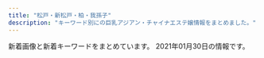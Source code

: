 ```yaml
---
title: "松戸・新松戸・柏・我孫子"
description: "キーワード別にの巨乳アジアン・チャイナエステ嬢情報をまとめました。"
---
```


新着画像と新着キーワードをまとめています。
2021年01月30日の情報です。

<DmmAffiliateIns />
<KeywordTable
  shops={
    [
    {
        "keywords": {},
        "station": "JR\u677e\u6238\u99c5\u897f\u53e3",
        "url": "http://yasashiite.estx.net/",
        "img_links": [
            "http://yasashiite.estx.net/images/index_02.jpg",
            "http://yasashiite.estx.net/images/staff_01.jpg",
            "http://yasashiite.estx.net/images/a5.jpg",
            "http://yasashiite.estx.net/images/a4.jpg",
            "http://yasashiite.estx.net/images/a2.jpg",
            "http://yasashiite.estx.net/images/a6.jpg",
            "http://yasashiite.estx.net/images/a1.jpg",
            "http://yasashiite.estx.net/images/a10.jpg",
            "http://yasashiite.estx.net/images/index_14.jpg",
            "http://yasashiite.estx.net/images/s1.jpg",
            "http://yasashiite.estx.net/images/s3.jpg",
            "http://yasashiite.estx.net/images/a9.jpg",
            "http://yasashiite.estx.net/images/k2.jpg",
            "http://yasashiite.estx.net/images/staff_03.jpg",
            "http://yasashiite.estx.net/images/a8.jpg",
            "http://yasashiite.estx.net/images/s6.jpg",
            "http://yasashiite.estx.net/images/a3.jpg",
            "http://yasashiite.estx.net/images/index_07.jpg",
            "http://yasashiite.estx.net/images/a7.jpg",
            "http://yasashiite.estx.net/images/index_04.jpg",
            "http://yasashiite.estx.net/images/index_06.jpg",
            "http://yasashiite.estx.net/images/index_12.jpg",
            "http://yasashiite.estx.net/images/index_15.jpg",
            "http://yasashiite.estx.net/images/index_01.jpg",
            "http://yasashiite.estx.net/images/index_10.jpg",
            "http://yasashiite.estx.net/images/index_05.jpg",
            "http://yasashiite.estx.net/images/index_03.jpg",
            "http://yasashiite.estx.net/images/index_17.jpg",
            "http://yasashiite.estx.net/images/k1.jpg",
            "http://yasashiite.estx.net/images/s2.jpg",
            "http://yasashiite.estx.net/images/s5.jpg"
        ],
        "name": "\u512a\u3057\u3044\u624b"
    },
    {
        "url": "http://es-kirara.work/",
        "keywords": {},
        "img_links": [
            "http://es-kirara.work/images/news.jpg",
            "http://es-kirara.work/images/2.jpg",
            "http://es-kirara.work/images/sys2.png",
            "http://es-kirara.work/images/int2.png",
            "http://es-kirara.work/images/sys1.png",
            "http://es-kirara.work/images/mobile.jpg",
            "http://es-kirara.work/img/koko1.jpg",
            "http://es-kirara.work/images/s1.png",
            "http://es-kirara.work/images/int1.png",
            "http://es-kirara.work/images/b1.jpg",
            "http://es-kirara.work/images/head.jpg",
            "http://es-kirara.work/images/1.jpg",
            "http://es-kirara.work/images/staff_t.jpg",
            "http://es-kirara.work/images/info.png",
            "http://es-kirara.work/images/tel.jpg",
            "http://es-kirara.work/images/3.jpg",
            "http://es-kirara.work/images/b2.jpg",
            "http://es-kirara.work/images/interior_t.jpg",
            "http://es-kirara.work/img/sayuri1.jpg",
            "http://es-kirara.work/img/miho1.jpg"
        ],
        "name": "\u697d\u5712\uff5e\u3042\u308f\u308f",
        "station": "\u5357\u6d41\u5c71\u99c5A2\u51fa\u53e3"
    },
    {
        "url": "https://crestage.est.cm/",
        "keywords": {
            "90": 6,
            "86": 12,
            "C": 12,
            "D": 30,
            "E": 6,
            "85": 18
        },
        "img_links": [
            "https://crestage.est.cm/images/line02.jpg",
            "https://crestage.est.cm/photos/sites/8/2020/12/2020121606393130.jpg",
            "https://crestage.est.cm/images/top.png",
            "https://crestage.est.cm/photos/sites/8/2021/01/202101190510158.jpg",
            "https://crestage.est.cm/photos/sites/8/2020/12/2020121606393363.jpg",
            "https://crestage.est.cm/photos/sites/8/2020/12/2020121606423752.jpg",
            "https://crestage.est.cm/photos/sites/8/2020/12/2020121606393287.jpg",
            "https://crestage.est.cm/images/sp_top.jpg",
            "https://s3-ap-northeast-1.amazonaws.com/temani/20200725180000_mr502012-138-16_menesimportimage_w680.jpg",
            "https://menlog.net/link/menlog8831.jpg",
            "https://crestage.est.cm/photos/sites/8/2021/01/2021012402513633.jpg"
        ],
        "name": "CRESTAGE",
        "station": "JR\u67cf\u99c5\u6771\u53e3"
    },
    {
        "keywords": {
            "85": 144,
            "83": 120,
            "C": 176,
            "84": 24,
            "87": 168,
            "88": 24,
            "D": 360,
            "86": 72,
            "E": 24
        },
        "url": "http://banana.jpn.cm/",
        "name": "\u30d0\u30ca\u30ca",
        "station": "JR\u6211\u5b6b\u5b50\u99c5\u5357\u53e3",
        "img_links": [
            "http://banana.jpn.cm/photos/sites/61/2020/09/2020090605494310.jpg",
            "http://banana.jpn.cm/photos/sites/61/2020/07/2020070604251343.jpg",
            "http://banana.jpn.cm/images/room1.jpg",
            "http://banana.jpn.cm/images/m9.jpg",
            "http://banana.jpn.cm/photos/sites/61/2020/07/2020070108565743.jpg",
            "http://banana.jpn.cm/images/s_staff.png",
            "http://banana.jpn.cm/images/m15.jpg",
            "http://banana.jpn.cm/photos/sites/61/2021/01/2021011804201870.jpg",
            "http://banana.jpn.cm/photos/sites/61/2020/08/2020082102582238.jpg",
            "http://banana.jpn.cm/photos/sites/61/2020/11/2020112604483715.jpg",
            "http://banana.jpn.cm/images/room2.jpg",
            "http://banana.jpn.cm/photos/sites/61/2020/12/2020120604283733.jpg",
            "http://banana.jpn.cm/photos/sites/61/2020/09/2020091105232289.jpg",
            "http://banana.jpn.cm/images/s3.png",
            "http://banana.jpn.cm/photos/sites/61/2021/01/2021012605282574.jpg",
            "http://banana.jpn.cm/photos/sites/61/2020/07/2020072203352797.jpg",
            "http://banana.jpn.cm/images/m7.jpg",
            "http://banana.jpn.cm/images/s_news.png",
            "http://banana.jpn.cm/photos/sites/61/2021/01/202101120423000.jpg",
            "http://banana.jpn.cm/images/info.jpg",
            "http://banana.jpn.cm/images/top.png",
            "http://banana.jpn.cm/images/s_pick.png",
            "http://banana.jpn.cm/photos/sites/61/2020/07/2020070108565136.jpg",
            "http://banana.jpn.cm/photos/sites/61/2021/01/2021012605274948.jpg",
            "http://banana.jpn.cm/photos/sites/61/2020/10/2020100703113850.jpg",
            "http://banana.jpn.cm/images/m11.jpg",
            "http://banana.jpn.cm/photos/sites/61/2020/09/202009230806196.jpg",
            "http://banana.jpn.cm/images/m12.jpg",
            "http://banana.jpn.cm/photos/sites/61/2020/07/2020070108570219.jpg",
            "http://banana.jpn.cm/images/room4.jpg",
            "http://banana.jpn.cm/images/m10.jpg",
            "http://banana.jpn.cm/photos/sites/61/2020/10/2020100703112081.jpg",
            "http://banana.jpn.cm/images/m8.jpg",
            "http://banana.jpn.cm/images/s_link.png",
            "http://banana.jpn.cm/images/mobile.jpg",
            "http://banana.jpn.cm/photos/sites/61/2020/10/202010270139093.jpg",
            "http://banana.jpn.cm/photos/sites/61/2020/07/2020073004421992.jpg",
            "http://banana.jpn.cm/photos/sites/61/2020/08/2020082102581680.jpg",
            "http://banana.jpn.cm/photos/sites/61/2020/11/2020110503003056.jpg",
            "http://banana.jpn.cm/photos/sites/61/2020/08/2020081104110732.jpg",
            "http://banana.jpn.cm/photos/sites/61/2020/11/202011160335296.jpg",
            "http://banana.jpn.cm/photos/sites/61/2020/07/2020073107273889.jpg",
            "http://banana.jpn.cm/images/s_massage.png",
            "http://banana.jpn.cm/photos/sites/61/2020/12/2020120106565137.jpg",
            "http://banana.jpn.cm/photos/sites/61/2021/01/2021011804202442.jpg",
            "http://banana.jpn.cm/images/m14.jpg",
            "http://banana.jpn.cm/photos/sites/61/2020/12/2020122305133877.jpg",
            "http://banana.jpn.cm/photos/sites/61/2020/12/2020121306210276.jpg",
            "http://banana.jpn.cm/images/m13.jpg",
            "http://banana.jpn.cm/images/room3.jpg",
            "http://banana.jpn.cm/images/s1.png",
            "http://banana.jpn.cm/photos/sites/61/2021/01/2021010205301497.jpg",
            "http://banana.jpn.cm/photos/sites/61/2020/09/202009130414354.jpg"
        ]
    },
    {
        "station": "JR\u67cf\u99c5\u6771\u53e3",
        "keywords": {
            "85": 3,
            "E": 1,
            "G": 1,
            "89": 1,
            "92": 1,
            "C": 3,
            "90": 2,
            "84": 1,
            "D": 2
        },
        "img_links": [
            "http://chun.relaxjp.com/css/nav/change-001.jpg",
            "http://chun.relaxjp.com/css/staff/staff002-b.png",
            "http://chun.relaxjp.com/css/top-right03.png",
            "http://chun.relaxjp.com/css/nav/change-005.jpg",
            "http://chun.relaxjp.com/css/nav/change-003.jpg",
            "http://chun.relaxjp.com/css/osusume-08.png",
            "http://chun.relaxjp.com/css/staff/staff007-a.png",
            "http://chun.relaxjp.com/css/staff/staff004-a.png",
            "http://chun.relaxjp.com/css/staff-left01.png",
            "http://chun.relaxjp.com/css/staff/staff0010-b.png",
            "http://chun.relaxjp.com/css/nav/nav-003.jpg",
            "http://chun.relaxjp.com/css/staff/staff004-b.png",
            "http://chun.relaxjp.com/css/staff/staff16-b.png",
            "http://chun.relaxjp.com/css/top-left02.png",
            "http://chun.relaxjp.com/css/staff/staff21-a.png",
            "http://chun.relaxjp.com/css/nav/change-006.jpg",
            "http://chun.relaxjp.com/css/top-right0003.png",
            "http://chun.relaxjp.com/css/nav/nav-004.jpg",
            "http://chun.relaxjp.com/css/nav/nav-002.jpg",
            "http://chun.relaxjp.com/css/staff/staff002-a.png",
            "http://chun.relaxjp.com/css/staff/staff010-a.png",
            "http://chun.relaxjp.com/css/nav/nav-001.jpg",
            "http://chun.relaxjp.com/css/staff/staff007-b.png",
            "http://chun.relaxjp.com/css/nav/nav-005.jpg",
            "http://chun.relaxjp.com/css/staff/staff15-a.png",
            "http://chun.relaxjp.com/css/huabian.png",
            "http://chun.relaxjp.com/css/nav/change-004.jpg",
            "http://chun.relaxjp.com/css/nav/nav-006.jpg",
            "http://chun.relaxjp.com/css/nav/change-002.jpg",
            "http://chun.relaxjp.com/css/staff/staff15-b.png",
            "http://chun.relaxjp.com/css/staff/staff16-a.png",
            "http://chun.relaxjp.com/css/tel01.png",
            "http://chun.relaxjp.com/css/staff/staff0012-b.png"
        ],
        "name": "\u67cf Spring",
        "url": "http://chun.relaxjp.com/"
    },
    {
        "name": "\u98a8\u697d\u91cc",
        "station": "JR\u65b0\u677e\u6238\u99c5",
        "img_links": [
            "http://www.f-relax.info/images/03.jpg",
            "http://www.f-relax.info/images/upload/5a2e6e19462584a5.jpg",
            "http://www.f-relax.info/images/upload/thumb/348a80b9eaf5af17.jpg",
            "http://www.f-relax.info/images/upload/1323c4d0de00e1ae.jpg",
            "http://www.f-relax.info/images/info_15.jpg",
            "http://www.f-relax.info/images/upload/thumb/46adb9f955407e7d.jpg",
            "http://www.f-relax.info/images/rec.jpg",
            "http://www.f-relax.info/images/r04.jpg",
            "http://www.f-relax.info/images/upload/thumb/ea6361498f69fd6d.jpg",
            "http://www.f-relax.info/images/upload/thumb/74cead40c075ac87.jpg",
            "http://www.f-relax.info/images/upload/74cead40c075ac87.jpg",
            "http://www.f-relax.info/images/index_01.jpg",
            "http://www.f-relax.info/images/index_19.jpg",
            "http://www.f-relax.info/images/upload/thumb/e14b15ba5dcba53e.jpg",
            "http://www.f-relax.info/images/index_11.jpg",
            "http://www.f-relax.info/images/line.jpg",
            "http://www.f-relax.info/s/images/icon_top.png",
            "http://www.f-relax.info/images/index_04.jpg",
            "http://www.f-relax.info/images/rec_15.jpg",
            "http://www.f-relax.info/s/images/icon_tel.png",
            "http://www.f-relax.info/s/images/icon_staff.png",
            "http://www.f-relax.info/images/upload/thumb/2c3e8d2ff71e3e7d.jpg",
            "http://www.f-relax.info/images/index_10.jpg",
            "http://www.f-relax.info/girl/01.jpg",
            "http://www.f-relax.info/images/upload/thumb/745db262d88a81a1.jpg",
            "http://www.f-relax.info/images/upload/thumb/b2fbaab04713ae61.jpg",
            "http://www.f-relax.info/images/upload/d7f4cbf6691ac12e.jpg",
            "http://www.f-relax.info/s/images/icon_topics.png",
            "http://www.f-relax.info/images/staff_15.jpg",
            "http://www.f-relax.info/images/01.jpg",
            "http://www.f-relax.info/images/upload/7671fb5373806ec5.jpg",
            "http://www.f-relax.info/images/upload/thumb/b4a26ca05246874e.jpg",
            "http://www.f-relax.info/girl/09.jpg",
            "http://www.f-relax.info/images/index_18.jpg",
            "http://www.f-relax.info/images/upload/thumb/b9878b9ef72df6a4.jpg",
            "http://www.f-relax.info/images/r01.jpg",
            "http://www.f-relax.info/images/02.jpg",
            "http://www.f-relax.info/images/index_03.jpg",
            "http://www.f-relax.info/images/index_09.jpg",
            "http://www.f-relax.info/images/index_08.jpg",
            "http://www.f-relax.info/images/upload/thumb/b35205931d430e00.jpg",
            "http://www.f-relax.info/images/index_13.jpg",
            "http://www.f-relax.info/images/icon_tel.png",
            "http://www.f-relax.info/images/upload/thumb/e453e3ea4fb35a5d.jpg",
            "http://www.f-relax.info/images/r02.jpg",
            "http://www.f-relax.info/images/04.jpg",
            "http://www.f-relax.info/images/r03.jpg",
            "http://www.f-relax.info/images/upload/thumb/6dfdb0bfcfd9c1f5.jpg",
            "http://www.f-relax.info/images/index_02.jpg",
            "http://www.f-relax.info/images/upload/thumb/9e5569f2e80ca2f1.jpg",
            "http://www.f-relax.info/images/upload/169794904bc8bb96.jpg",
            "http://www.f-relax.info/images/icon_topics.png",
            "http://www.f-relax.info/images/upload/thumb/50efc8d98a88b6e4.jpg",
            "http://www.f-relax.info/images/upload/thumb/d7f4cbf6691ac12e.jpg",
            "http://www.f-relax.info/images/acc_01.jpg",
            "http://www.f-relax.info/images/upload/f3d7b39c6d7abb73.jpg",
            "http://www.f-relax.info/images/upload/9e5569f2e80ca2f1.jpg",
            "http://www.f-relax.info/images/index_07.jpg",
            "http://www.f-relax.info/images/icon_staff.png",
            "http://www.f-relax.info/images/upload/thumb/169794904bc8bb96.jpg",
            "http://www.f-relax.info/images/upload/thumb/f3d7b39c6d7abb73.jpg",
            "http://www.f-relax.info/images/upload/thumb/fe8ffcda2a9e6d0c.jpg",
            "http://www.f-relax.info/images/upload/thumb/5a2e6e19462584a5.jpg",
            "http://www.f-relax.info/images/upload/thumb/1323c4d0de00e1ae.jpg",
            "http://www.f-relax.info/images/icon_top.png",
            "http://www.f-relax.info/images/upload/745db262d88a81a1.jpg",
            "http://www.f-relax.info/images/upload/thumb/22a60a64e55c8ac5.jpg",
            "http://www.f-relax.info/s/images/icon_info.png",
            "http://www.f-relax.info/images/index_05.jpg",
            "http://www.f-relax.info/images/upload/thumb/06d312c8ef897f57.jpg",
            "http://www.f-relax.info/images/index_15.jpg",
            "http://www.f-relax.info/images/upload/thumb/bcd6f84a5b94eef3.jpg",
            "http://www.f-relax.info/images/icon_covergirl.png",
            "http://www.f-relax.info/images/upload/thumb/c786e3e54afda3ec.jpg",
            "http://www.f-relax.info/images/upload/ea6361498f69fd6d.jpg",
            "http://www.f-relax.info/images/icon_info.png",
            "http://www.f-relax.info/images/upload/thumb/7671fb5373806ec5.jpg",
            "http://www.f-relax.info/images/index_14.jpg",
            "http://www.f-relax.info/images/index_06.jpg"
        ],
        "keywords": {
            "89": 6,
            "88": 4,
            "\u4e73": 1,
            "85": 6,
            "\u80f8": 1,
            "83": 4,
            "D": 6,
            "C": 10,
            "E": 3
        },
        "url": "http://www.f-relax.info/"
    },
    {
        "name": "\u30e9\u30d9\u30f3\u30c0\u30fc",
        "url": "http://lavender-massage.work/",
        "img_links": [],
        "station": "JR\u65b0\u677e\u6238\u99c5",
        "keywords": {}
    },
    {
        "keywords": {},
        "img_links": [
            "http://e-coco.work/images/interior_t.jpg",
            "http://e-coco.work/images/menu/staff.png",
            "http://e-coco.work/staff/uta.jpg",
            "http://e-coco.work/staff/nana.jpg",
            "http://e-coco.work/images/tgirl.jpg",
            "http://e-coco.work/images/head.jpg",
            "http://e-coco.work/images/2.jpg",
            "http://e-coco.work/img/serina1.png",
            "http://e-coco.work/images/3.jpg",
            "http://e-coco.work/images/4.jpg",
            "http://e-coco.work/images/menu/interior.png",
            "http://e-coco.work/images/1.jpg",
            "http://e-coco.work/img/uta1.png",
            "http://e-coco.work/images/sys1.jpg",
            "http://e-coco.work/staff/nina.jpg",
            "http://e-coco.work/images/news.jpg",
            "http://e-coco.work/images/int2.jpg",
            "http://e-coco.work/staff/ritu.jpg",
            "http://e-coco.work/images/sys2.jpg",
            "http://e-coco.work/img/nina1.png",
            "http://e-coco.work/images/int1.jpg",
            "http://e-coco.work/images/staff_t.jpg",
            "http://e-coco.work/images/menu/top.png",
            "http://e-coco.work/images/tr.jpg",
            "http://e-coco.work/img/nana1.png",
            "http://e-coco.work/staff/serina.jpg",
            "http://e-coco.work/img/ritu1.png",
            "http://e-coco.work/images/5.jpg"
        ],
        "name": "Coco\u2019s Love",
        "url": "http://e-coco.work/",
        "station": "JR\u67cf\u99c5\u5357\u53e3"
    },
    {
        "url": "http://dancia.jpn.mn/",
        "station": "JR\u67cf\u99c5\u6771\u53e3",
        "name": "DANCIA\u30fb\u30c0\u30f3\u30b7\u30a2",
        "keywords": {
            "84": 2,
            "E": 4,
            "86": 14,
            "85": 4,
            "87": 12,
            "D": 28
        },
        "img_links": [
            "http://dancia.jpn.mn/photos/sites/9/2018/05/2018052710251710.jpg",
            "http://dancia.jpn.mn/images/ac3.jpg",
            "http://dancia.jpn.mn/images/s_concept.png",
            "http://dancia.jpn.mn/photos/sites/9/2020/02/2020020205030398.jpg",
            "http://dancia.jpn.mn/photos/sites/9/2019/06/2019060409043017.jpg",
            "http://dancia.jpn.mn/photos/sites/9/2019/10/2019101103155953.jpg",
            "http://dancia.jpn.mn/photos/sites/9/2019/02/2019022003132234.jpg",
            "http://dancia.jpn.mn/images/mobile.jpg",
            "http://dancia.jpn.mn/images/s_staff.jpg",
            "http://dancia.jpn.mn/photos/sites/9/2019/11/201911011036291.jpg",
            "http://dancia.jpn.mn/photos/sites/9/2020/04/2020042408430995.jpg",
            "http://menlog.net/link/menlog8831.jpg",
            "http://dancia.jpn.mn/photos/sites/9/2019/10/2019102106430389.jpg",
            "http://dancia.jpn.mn/images/ac1.jpg",
            "http://dancia.jpn.mn/images/end.png",
            "http://dancia.jpn.mn/photos/sites/9/2020/07/2020072708591274.jpg",
            "http://dancia.jpn.mn/photos/sites/9/2020/11/2020112204312015.jpg",
            "http://dancia.jpn.mn/photos/sites/9/2020/03/2020031809251250.jpg",
            "http://dancia.jpn.mn/photos/sites/9/2019/05/2019051305315589.jpg",
            "http://dancia.jpn.mn/images/top.jpg",
            "http://dancia.jpn.mn/images/gomen.png",
            "http://dancia.jpn.mn/photos/sites/9/2019/07/2019071209385613.jpg",
            "http://dancia.jpn.mn/images/mani.jpg",
            "http://dancia.jpn.mn/images/s_information.png",
            "http://dancia.jpn.mn/images/s_news.jpg",
            "http://dancia.jpn.mn/photos/sites/9/2019/12/2019121103543190.jpg",
            "http://dancia.jpn.mn/photos/sites/9/2019/09/2019091505325486.jpg",
            "http://dancia.jpn.mn/photos/sites/9/2020/10/2020103009120834.jpg",
            "http://dancia.jpn.mn/images/s_link.jpg",
            "http://dancia.jpn.mn/images/ac2.jpg",
            "http://dancia.jpn.mn/photos/sites/9/2020/01/2020012108370285.jpg",
            "http://dancia.jpn.mn/images/ac4.jpg"
        ]
    },
    {
        "keywords": {},
        "station": "JR\u65b0\u516b\u67f1\u99c5",
        "img_links": [
            "http://www.a-hitomebore.info/uploads/hitomebore/2010/02/room-3.jpg",
            "http://www.a-hitomebore.info/uploads/hitomebore/2010/02/m2.jpg",
            "http://www.a-hitomebore.info/uploads/hitomebore/2018/02/kumi.jpg",
            "http://www.a-hitomebore.info/uploads/hitomebore/2015/02/head1.jpg",
            "http://www.a-hitomebore.info/uploads/hitomebore/2020/12/0E1C34DF-7842-44BF-9E9D-5D53DCA1A56D.jpeg",
            "http://www.a-hitomebore.info/uploads/hitomebore/2010/02/m5.jpg",
            "http://www.a-hitomebore.info/uploads/hitomebore/2010/02/m05.jpg",
            "http://www.a-hitomebore.info/uploads/hitomebore/2010/02/m4.jpg",
            "http://www.a-hitomebore.info/uploads/hitomebore/2010/02/m3.jpg",
            "http://www.a-hitomebore.info/uploads/hitomebore/images/no-photo.jpg",
            "http://www.a-hitomebore.info/uploads/hitomebore/2010/02/m01.jpg",
            "http://www.a-hitomebore.info/uploads/hitomebore/2010/02/m1.jpg",
            "http://www.a-hitomebore.info/uploads/hitomebore/2010/02/campiagn7.jpg",
            "http://www.a-hitomebore.info/uploads/hitomebore/2010/02/m02.jpg",
            "http://www.a-hitomebore.info/uploads/hitomebore/2017/10/risa201710.jpg",
            "http://www.a-hitomebore.info/uploads/hitomebore/2020/10/F3A49FB4-848F-4AE1-A598-5EF2811C0E62.jpeg",
            "http://www.a-hitomebore.info/uploads/hitomebore/2011/09/dajie.jpg",
            "http://www.a-hitomebore.info/uploads/hitomebore/2017/12/kina20172.jpg",
            "http://www.a-hitomebore.info/uploads/hitomebore/2010/02/room-1.jpg",
            "http://www.a-hitomebore.info/uploads/hitomebore/2010/02/m6.jpg",
            "http://www.a-hitomebore.info/uploads/hitomebore/2021/01/5D8218E4-AF3F-4C3E-BD0E-5351227C492D.jpeg",
            "http://www.a-hitomebore.info/uploads/hitomebore/2010/02/room-2.jpg",
            "http://www.a-hitomebore.info/uploads/hitomebore/2017/12/kina2017121.jpg",
            "http://www.a-hitomebore.info/uploads/hitomebore/2010/02/m06.jpg",
            "http://www.a-hitomebore.info/uploads/hitomebore/2010/02/sys3.jpg",
            "http://www.a-hitomebore.info/uploads/hitomebore/2010/02/m04.jpg",
            "http://www.a-hitomebore.info/uploads/hitomebore/2010/02/m03.jpg",
            "http://www.a-hitomebore.info/uploads/hitomebore/2010/02/room-4.jpg",
            "http://www.a-hitomebore.info/uploads/hitomebore/2010/02/room-5.jpg",
            "http://www.a-hitomebore.info/uploads/hitomebore/2017/06/IMG_81123-300x151.jpg",
            "http://www.a-hitomebore.info/uploads/hitomebore/2010/02/room-6.jpg"
        ],
        "name": "\u3072\u3068\u3081\u307c\u308c",
        "url": "http://www.a-hitomebore.info/"
    },
    {
        "station": "JR\u67cf\u99c5\u6771\u53e3",
        "url": "http://cutegirl.este88.com/",
        "keywords": {},
        "img_links": [
            "http://cutegirl.este88.com/images/interior_t.jpg",
            "http://cutegirl.este88.com/images/main-sp.jpg",
            "http://cutegirl.este88.com/images/esthe2.jpg",
            "http://cutegirl.este88.com/images/esthe3.jpg",
            "http://cutegirl.este88.com/girl/aika1.jpg",
            "http://cutegirl.este88.com/images/esthe1.jpg",
            "http://cutegirl.este88.com/girl/arisa1.jpg",
            "http://cutegirl.este88.com/girl/minami1.jpg",
            "http://cutegirl.este88.com/images/sys1.jpg",
            "http://cutegirl.este88.com/images/kp.png",
            "http://cutegirl.este88.com/images/footer-l.png",
            "http://cutegirl.este88.com/images/main1.jpg",
            "http://cutegirl.este88.com/images/footer-r.png",
            "http://cutegirl.este88.com/girl/sakura1.jpg",
            "http://cutegirl.este88.com/images/staff.png",
            "http://cutegirl.este88.com/images/staff_t.jpg",
            "http://cutegirl.este88.com/images/home.png",
            "http://cutegirl.este88.com/images/sys2.jpg",
            "http://cutegirl.este88.com/girl/miyuki1.jpg"
        ],
        "name": "\u30ad\u30e5\u30fc\u30c8\u30ac\u30fc\u30eb"
    },
    {
        "name": "\u697d\u697d",
        "img_links": [
            "http://d1lxhc4jvstzrp.cloudfront.net/themes/japanBlue_608da8e7/images/link.png"
        ],
        "keywords": {},
        "url": "http://www.peachqueen.info/",
        "station": "JR\u6211\u5b6b\u5b50\u99c5\u5357\u53e3"
    },
    {
        "img_links": [
            "http://www.lovelove.tech/img/01.jpg",
            "http://www.lovelove.tech/img/images/nav_06.png",
            "http://www.lovelove.tech/img/03.jpg",
            "http://www.lovelove.tech/img/images/nav_03.png",
            "http://www.lovelove.tech/img/images/nav_05.png",
            "http://www.lovelove.tech/img/02.jpg",
            "http://www.lovelove.tech/img/images/nav_04.png",
            "http://www.lovelove.tech/img/images/nav_02.png",
            "http://www.lovelove.tech/img/images/nav_01.png"
        ],
        "station": "JR\u5357\u67cf\u99c5\u897f\u53e3",
        "name": "Love Love",
        "url": "http://www.lovelove.tech/",
        "keywords": {}
    },
    {
        "img_links": [
            "http://yura-kunitachi.xyz/_src/25916025/slider.jpg",
            "http://yura-kunitachi.xyz/_src/25915983/navifooter_11.png",
            "http://yura-kunitachi.xyz/_src/25915989/navifooter_14.png",
            "http://yura-kunitachi.xyz/_src/25916058/_igp5075.jpg",
            "http://yura-kunitachi.xyz/_src/28590466/profile_05.png",
            "http://yura-kunitachi.xyz/_src/27691103/wechatimg7952.jpg",
            "http://yura-kunitachi.xyz/_src/25915987/navifooter_13.png",
            "http://yura-kunitachi.xyz/_src/25915908/navitop-2.png",
            "http://yura-kunitachi.xyz/_src/28869511/wechatimg7952.jpg",
            "http://yura-kunitachi.xyz/_src/25916057/_igp5075.jpg",
            "http://yura-kunitachi.xyz/_src/28406871/wechatimg7951.jpg",
            "http://yura-kunitachi.xyz/_src/25915986/navifooter_12.png",
            "http://yura-kunitachi.xyz/_src/28869730/profile_05.png",
            "http://yura-kunitachi.xyz/_src/28869612/wechatimg7949.jpg",
            "http://yura-kunitachi.xyz/_src/28406935/wechatimg7950.jpg",
            "http://yura-kunitachi.xyz/_src/25915914/navigallery-2.png",
            "http://yura-kunitachi.xyz/_src/28086277/profile_05.png",
            "http://yura-kunitachi.xyz/_src/28590304/wechatimg7951.jpg",
            "http://yura-kunitachi.xyz/_src/28590303/wechatimg7951.jpg",
            "http://yura-kunitachi.xyz/_src/25915877/_igp5078.jpg",
            "http://yura-kunitachi.xyz/_src/25915982/line.png",
            "http://yura-kunitachi.xyz/_src/27691106/wechatimg7952.jpg",
            "http://yura-kunitachi.xyz/_src/25915818/about.jpg",
            "http://yura-kunitachi.xyz/_src/25915992/navifooter_15.png",
            "http://yura-kunitachi.xyz/_src/25915878/_igp5078.jpg",
            "http://yura-kunitachi.xyz/_src/25915990/navifooter_14.png",
            "http://yura-kunitachi.xyz/_src/28086492/wechatimg7950.jpg",
            "http://yura-kunitachi.xyz/_src/28406936/wechatimg7950.jpg",
            "http://yura-kunitachi.xyz/_src/27691105/wechatimg7952.jpg",
            "http://yura-kunitachi.xyz/_src/25915991/navifooter_15.png",
            "http://yura-kunitachi.xyz/_src/28869613/wechatimg7949.jpg",
            "http://yura-kunitachi.xyz/_src/28869611/wechatimg7949.jpg",
            "http://yura-kunitachi.xyz/_src/25915985/navifooter_12.png",
            "http://yura-kunitachi.xyz/_src/25915988/navifooter_13.png",
            "http://yura-kunitachi.xyz/_src/28590290/wechatimg7949.jpg",
            "http://yura-kunitachi.xyz/_src/25915816/notice.png",
            "http://yura-kunitachi.xyz/_src/25915994/navifooter_16.png",
            "http://yura-kunitachi.xyz/_src/28406934/wechatimg7950.jpg",
            "http://yura-kunitachi.xyz/_src/25915833/notice.png",
            "http://yura-kunitachi.xyz/_src/25916002/navifooter_17.png",
            "http://yura-kunitachi.xyz/_src/25915984/navifooter_11.png",
            "http://yura-kunitachi.xyz/_src/25915993/navifooter_16.png",
            "http://yura-kunitachi.xyz/_src/25915912/navistaff-2.png",
            "http://yura-kunitachi.xyz/_src/25916003/navifooter_17.png",
            "http://yura-kunitachi.xyz/_src/28406947/profile_05.png",
            "http://yura-kunitachi.xyz/_src/25915819/qr.png",
            "http://yura-kunitachi.xyz/_src/28590305/wechatimg7951.jpg"
        ],
        "keywords": {
            "88": 10,
            "D": 10
        },
        "name": "\u30d0\u30cb\u30e9",
        "station": "JR\u67cf\u99c5\u6771\u53e3",
        "url": "http://yura-kunitachi.xyz/"
    },
    {
        "url": "http://hime.ests.co/",
        "keywords": {
            "86": 4,
            "83": 1,
            "D": 4,
            "C": 1
        },
        "name": "\u59eb",
        "station": "JR\u677e\u6238\u99c5\u6771\u53e3",
        "img_links": [
            "http://hime.ests.co/images/s3.jpg",
            "http://hime.ests.co/images/s1.jpg",
            "http://hime.ests.co/images/room2.jpg",
            "http://hime.ests.co/images/info.jpg",
            "http://hime.ests.co/images/end.png",
            "http://hime.ests.co/photos/sites/27/2020/07/2020072809021138.jpg",
            "http://hime.ests.co/images/room1.jpg",
            "http://hime.ests.co/photos/sites/27/2020/11/2020111505294566.jpg",
            "http://hime.ests.co/photos/sites/27/2020/11/2020111505294488.jpg",
            "http://hime.ests.co/images/s_pick.jpg",
            "http://hime.ests.co/photos/sites/27/2019/12/2019122608134647.jpg",
            "http://hime.ests.co/images/room3.jpg",
            "http://hime.ests.co/images/room4.jpg",
            "http://hime.ests.co/images/s_news.jpg",
            "http://hime.ests.co/images/mobile.jpg",
            "http://hime.ests.co/photos/sites/27/2019/12/2019122608265227.jpg",
            "http://hime.ests.co/images/top.png",
            "http://hime.ests.co/images/s_staff.jpg",
            "http://hime.ests.co/images/s_link.jpg"
        ]
    },
    {
        "url": "http://pinky.ests.jp/",
        "img_links": [
            "http://pinky.ests.jp/photos/sites/41/2020/03/2020032718060170.jpg",
            "http://pinky.ests.jp/photos/sites/41/2020/01/2020011013071324.jpg",
            "http://pinky.ests.jp/photos/sites/41/2018/07/2018070904501423.jpg",
            "http://pinky.ests.jp/photos/sites/41/2018/02/2018022305081948.jpg",
            "http://pinky.ests.jp/images/staff0.jpg",
            "http://pinky.ests.jp/photos/sites/41/2018/02/2018021206014711.jpg",
            "http://pinky.ests.jp/photos/sites/41/2020/01/2020012717085182.jpg",
            "http://pinky.ests.jp/photos/sites/41/2020/07/2020073117282581.jpg",
            "http://pinky.ests.jp/photos/sites/41/2017/10/2017100310321223.jpg",
            "http://pinky.ests.jp/photos/sites/41/2019/08/2019080916421967.jpg",
            "http://pinky.ests.jp/photos/sites/41/2018/05/2018052106183295.jpg",
            "http://pinky.ests.jp/photos/sites/41/2018/04/2018041109544793.jpg",
            "http://pinky.ests.jp/images/room3.jpg",
            "http://pinky.ests.jp/photos/sites/41/2020/01/2020012318124421.jpg",
            "http://pinky.ests.jp/photos/sites/41/2018/02/2018021903035949.jpg",
            "http://pinky.ests.jp/images/room4.jpg",
            "http://pinky.ests.jp/photos/sites/41/2018/02/2018021404565599.jpg",
            "http://pinky.ests.jp/images/news.jpg",
            "http://pinky.ests.jp/photos/sites/41/2019/08/2019082212025765.jpg",
            "http://pinky.ests.jp/images/pick.jpg",
            "http://pinky.ests.jp/images/mobile.jpg",
            "http://pinky.ests.jp/photos/sites/41/2018/09/201809050707425.jpg",
            "http://pinky.ests.jp/photos/sites/41/2017/07/01.jpg",
            "http://pinky.ests.jp/photos/sites/41/2018/07/2018070506262885.jpg",
            "http://pinky.ests.jp/photos/sites/41/2019/08/2019082212000482.jpg",
            "http://pinky.ests.jp/photos/sites/41/2016/12/staff13.jpg",
            "http://pinky.ests.jp/photos/sites/41/2019/04/201904271525014.jpg",
            "http://pinky.ests.jp/photos/sites/41/2018/06/2018061105211179.jpg",
            "http://pinky.ests.jp/photos/sites/41/2020/01/2020011612505779.jpg",
            "http://pinky.ests.jp/photos/sites/41/2018/02/2018021503571459.jpg",
            "http://pinky.ests.jp/photos/sites/41/2020/01/2020011013071732.jpg",
            "http://pinky.ests.jp/images/s_link.png",
            "http://pinky.ests.jp/photos/sites/41/2019/01/2019011416495971.jpg",
            "http://pinky.ests.jp/photos/sites/41/2017/10/2017100310324927.jpg",
            "http://pinky.ests.jp/photos/sites/41/2019/03/2019032615535586.jpg",
            "http://pinky.ests.jp/photos/sites/41/2018/12/2018122816184851.jpg",
            "http://pinky.ests.jp/images/s_staff.png",
            "http://pinky.ests.jp/photos/sites/41/2020/12/2020122317221995.jpg",
            "http://pinky.ests.jp/photos/sites/41/2020/03/202003311902414.jpg",
            "http://pinky.ests.jp/photos/sites/41/2019/01/2019012814280336.jpg",
            "http://pinky.ests.jp/images/room2.jpg",
            "http://pinky.ests.jp/photos/sites/41/2018/05/2018052407323023.jpg",
            "http://pinky.ests.jp/images/girl-z1.jpg",
            "http://pinky.ests.jp/photos/sites/41/2019/05/2019050315541711.jpg",
            "http://pinky.ests.jp/photos/sites/41/2018/05/2018050207171151.jpg",
            "http://pinky.ests.jp/photos/sites/41/2016/12/staff14.jpg",
            "http://pinky.ests.jp/images/top.png",
            "http://pinky.ests.jp/photos/sites/41/2018/05/2018051009221193.jpg",
            "http://pinky.ests.jp/photos/sites/41/2017/11/2017111705455167.jpg",
            "http://pinky.ests.jp/photos/sites/41/2017/03/2.jpg",
            "http://pinky.ests.jp/photos/sites/41/2017/10/2017102104274221.jpeg",
            "http://pinky.ests.jp/images/room1.jpg",
            "http://pinky.ests.jp/photos/sites/41/2021/01/2021010819010483.jpg",
            "http://pinky.ests.jp/photos/sites/41/2020/08/2020080710524457.jpg",
            "http://pinky.ests.jp/images/girl-z2.jpg",
            "http://pinky.ests.jp/photos/sites/41/2017/09/2017091609572086.jpg",
            "http://pinky.ests.jp/photos/sites/41/2020/07/2020070113444471.jpg"
        ],
        "keywords": {
            "83": 5,
            "87": 4,
            "D": 17,
            "86": 7,
            "82": 1,
            "C": 54,
            "E": 1,
            "84": 1,
            "85": 11
        },
        "station": "JR\u677e\u6238\u99c5\u6771\u53e3",
        "name": "Pinky"
    },
    {
        "url": "http://www.girlgirl.esturl.com/",
        "station": "JR\u67cf\u99c5\u6771\u53e3",
        "keywords": {
            "D": 16,
            "85": 8,
            "86": 8,
            "88": 8,
            "C": 8
        },
        "img_links": [
            "http://www.girlgirl.esturl.com/images/slider-img001.jpg",
            "http://www.girlgirl.esturl.com/photo_news/upimg/65456601239fbde7aa_0.jpg",
            "http://www.girlgirl.esturl.com/images/rsubt1.png",
            "http://www.girlgirl.esturl.com/photo_news/upimg/16521600ffed835ae9_0.jpg",
            "http://www.girlgirl.esturl.com/images/m6.jpg",
            "http://www.girlgirl.esturl.com/images/rsubt3.png",
            "http://www.girlgirl.esturl.com/photo_news/upimg/262406010cd7cb411f_0.jpg",
            "http://www.girlgirl.esturl.com/images/call_sp.png",
            "http://www.girlgirl.esturl.com/images/slider-img002.jpg",
            "http://www.girlgirl.esturl.com/images/b-online.png",
            "http://www.girlgirl.esturl.com/photo_news/upimg/1300360112b827877b_0.jpg",
            "http://www.girlgirl.esturl.com/photo_news/upimg/539686010ce64dec3a_0.jpg",
            "http://www.girlgirl.esturl.com/photo_news/upimg/103526013fcb0b226d_0.jpg",
            "http://www.girlgirl.esturl.com/images/m4.jpg",
            "http://www.girlgirl.esturl.com/files/004.jpg",
            "http://www.girlgirl.esturl.com/files/003.jpg",
            "http://www.girlgirl.esturl.com/images/b-tel.png",
            "http://www.girlgirl.esturl.com/photo_news/upimg/40377600e285f603fd_0.jpg",
            "http://www.girlgirl.esturl.com/images/rsubt4.png",
            "http://www.girlgirl.esturl.com/photo_news/upimg/17574600ea68b098c9_0.jpg",
            "http://www.girlgirl.esturl.com/files/002.jpg",
            "http://www.girlgirl.esturl.com/images/rsubt7.png",
            "http://www.girlgirl.esturl.com/images/m1.jpg",
            "http://www.girlgirl.esturl.com/images/rsubt2.png",
            "http://www.girlgirl.esturl.com/photo_news/upimg/61093600fb15169269_0.jpg",
            "http://www.girlgirl.esturl.com/images/m2.jpg",
            "http://www.girlgirl.esturl.com/images/m3.jpg",
            "http://www.girlgirl.esturl.com/images/rsubt6.png",
            "http://www.girlgirl.esturl.com/photo_news/upimg/103526013fcb0b226d_1.jpg",
            "http://www.girlgirl.esturl.com/images/rsubt5.png"
        ],
        "name": "\u30ae\u30e3\u30eb\u30ae\u30e3\u30eb -GirlGirl-"
    },
    {
        "name": "\u732b\u5a18 -\u306d\u3053\u3080\u3059\u3081-",
        "keywords": {
            "E": 4,
            "87": 44,
            "C": 4,
            "D": 48,
            "90": 4,
            "86": 4,
            "88": 4
        },
        "station": "\u65b0\u938c\u30f6\u8c37\u99c5",
        "img_links": [
            "http://www.nekomusume.iesjp.com/files/002-02.jpg",
            "http://www.nekomusume.iesjp.com/files/034-02.jpg",
            "http://www.nekomusume.iesjp.com/images/icon_staff.png",
            "http://www.nekomusume.iesjp.com/images/icon_info.png",
            "http://www.nekomusume.iesjp.com/files/031-02.jpg",
            "http://www.nekomusume.iesjp.com/files/040-02.jpg",
            "http://www.nekomusume.iesjp.com/files/039-02.jpg",
            "http://www.nekomusume.iesjp.com/files/019.jpg",
            "http://www.nekomusume.iesjp.com/files/002.jpg",
            "http://www.nekomusume.iesjp.com/files/004.jpg",
            "http://www.nekomusume.iesjp.com/files/008-02.jpg",
            "http://www.nekomusume.iesjp.com/files/042-02.jpg",
            "http://www.nekomusume.iesjp.com/files/034.jpg",
            "http://www.nekomusume.iesjp.com/files/037-02.jpg",
            "http://www.nekomusume.iesjp.com/files/035-02.jpg",
            "http://www.nekomusume.iesjp.com/files/024-02.jpg",
            "http://www.nekomusume.iesjp.com/images/btn2.png",
            "http://www.nekomusume.iesjp.com/files/024.jpg",
            "http://www.nekomusume.iesjp.com/files/035.jpg",
            "http://www.nekomusume.iesjp.com/files/036.jpg",
            "http://www.nekomusume.iesjp.com/files/031.jpg",
            "http://www.nekomusume.iesjp.com/files/038.jpg",
            "http://www.nekomusume.iesjp.com/images/index_sm.png",
            "http://www.nekomusume.iesjp.com/files/042.jpg",
            "http://www.nekomusume.iesjp.com/files/039.jpg",
            "http://www.nekomusume.iesjp.com/files/040.jpg",
            "http://www.nekomusume.iesjp.com/files/037.jpg",
            "http://www.nekomusume.iesjp.com/files/008.jpg",
            "http://www.nekomusume.iesjp.com/images/icon_top.png",
            "http://www.nekomusume.iesjp.com/images/icon_tel.png",
            "http://www.nekomusume.iesjp.com/files/036-02.jpg",
            "http://www.nekomusume.iesjp.com/files/004-02.jpg",
            "http://www.nekomusume.iesjp.com/files/038-02.jpg",
            "http://www.nekomusume.iesjp.com/images/mainImg_sub.jpg",
            "http://www.nekomusume.iesjp.com/files/019-02.jpg"
        ],
        "url": "http://www.nekomusume.iesjp.com/"
    },
    {
        "name": "Barbie \uff5e\u30d0\u30fc\u30d3\u30fc\uff5e",
        "keywords": {
            "E": 4,
            "87": 6,
            "86": 4,
            "88": 2,
            "C": 15,
            "89": 2,
            "D": 10
        },
        "station": "\u5357\u6d41\u5c71\u99c5A1\u51fa\u53e3",
        "img_links": [
            "http://www.barbie.esjp.info/files/001.jpg",
            "http://www.barbie.esjp.info/files/015-02.jpg",
            "http://www.barbie.esjp.info/img/btn_side_mobile.jpg",
            "http://www.barbie.esjp.info/files/012.jpg",
            "http://www.barbie.esjp.info/files/014-02.jpg",
            "http://www.barbie.esjp.info/img/ttl_news.png",
            "http://www.barbie.esjp.info/files/002-02.jpg",
            "http://www.barbie.esjp.info/img/goback.jpg",
            "http://www.barbie.esjp.info/img/pickup.jpg",
            "http://www.barbie.esjp.info/files/010-02.jpg",
            "http://www.barbie.esjp.info/files/012-02.jpg",
            "http://www.barbie.esjp.info/img/ttl_info.png",
            "http://www.barbie.esjp.info/files/011.jpg",
            "http://www.barbie.esjp.info/img/btn_blog.png",
            "http://www.barbie.esjp.info/files/011-02.jpg",
            "http://www.barbie.esjp.info/img/tel.png",
            "http://www.barbie.esjp.info/files/002.jpg",
            "http://www.barbie.esjp.info/files/015.jpg",
            "http://www.barbie.esjp.info/files/014.jpg",
            "http://www.barbie.esjp.info/files/010.jpg",
            "http://www.barbie.esjp.info/files/001-02.jpg"
        ],
        "url": "http://www.barbie.esjp.info/"
    },
    {
        "img_links": [
            "http://hanasaki.esmens.com/css/nav/nav-001.png",
            "http://hanasaki.esmens.com/css/staff/staff002.png",
            "http://hanasaki.esmens.com/css/staff/staff0003.png",
            "http://hanasaki.esmens.com/css/nav/nav-003.png",
            "http://hanasaki.esmens.com/css/staff/staff0007.png",
            "http://hanasaki.esmens.com/css/tel.png",
            "http://hanasaki.esmens.com/css/staff/staff11.png",
            "http://hanasaki.esmens.com/css/staff/staff0007-a.png",
            "http://hanasaki.esmens.com/css/staff/staff006.png",
            "http://hanasaki.esmens.com/css/staff/staff00008.png",
            "http://hanasaki.esmens.com/css/baner.jpg",
            "http://hanasaki.esmens.com/css/nav/nav-002.png",
            "http://hanasaki.esmens.com/css/staff/staff10-a.png",
            "http://hanasaki.esmens.com/css/staff/staff0008-a.png",
            "http://hanasaki.esmens.com/css/staff/staff002-a.png",
            "http://hanasaki.esmens.com/css/staff/staff0009.png",
            "http://hanasaki.esmens.com/css/staff/staff009-a.png",
            "http://hanasaki.esmens.com/css/staff/staff10.png",
            "http://hanasaki.esmens.com/css/nav/nav-006.png",
            "http://hanasaki.esmens.com/css/staff/staff05-a.png",
            "http://hanasaki.esmens.com/css/staff/staff12-a.png",
            "http://hanasaki.esmens.com/css/staff/staff0003-a.png",
            "http://hanasaki.esmens.com/css/nav/nav-004.png",
            "http://hanasaki.esmens.com/css/staff/staff001.png",
            "http://hanasaki.esmens.com/css/staff/staff006-a.png",
            "http://hanasaki.esmens.com/css/staff/staff12.png",
            "http://hanasaki.esmens.com/css/staff/staff01-a.png",
            "http://hanasaki.esmens.com/css/top-right0001.png",
            "http://hanasaki.esmens.com/css/staff/staff05.png",
            "http://hanasaki.esmens.com/css/nav/nav-005.png",
            "http://hanasaki.esmens.com/css/staff/staff11-a.png"
        ],
        "url": "http://hanasaki.esmens.com/",
        "station": "JR\u677e\u6238\u99c5\u897f\u53e3",
        "name": "\u82b1\u54b2",
        "keywords": {
            "C": 2,
            "87": 4,
            "89": 7,
            "D": 9
        }
    },
    {
        "name": "\u767d\u3044\u96ea",
        "img_links": [],
        "station": "JR\u5317\u677e\u6238\u99c5\u6771\u53e3",
        "keywords": {},
        "url": "http://auiyutira.xyz/"
    },
    {
        "img_links": [
            "http://rlx-heal.com/staff/mai/01.jpg",
            "http://rlx-heal.com/css/top-left02.jpg",
            "http://rlx-heal.com/css/nav/nav-006.jpg",
            "http://rlx-heal.com/staff/nana/01.jpg",
            "http://rlx-heal.com/staff/momo/01.jpg",
            "http://rlx-heal.com/staff/sora/01.jpg",
            "http://rlx-heal.com/css/tel01.png",
            "http://rlx-heal.com/staff/rina/01.jpg",
            "http://rlx-heal.com/css/nav/nav-005.jpg",
            "http://rlx-heal.com/css/staff/up.jpg",
            "http://rlx-heal.com/css/top02.jpg",
            "http://rlx-heal.com/css/nav/nav-004.jpg",
            "http://rlx-heal.com/css/nav/nav-002.jpg",
            "http://rlx-heal.com/css/staff/new.jpg",
            "http://rlx-heal.com/css/nav/nav-001.jpg",
            "http://rlx-heal.com/staff/ai/01.jpg",
            "http://rlx-heal.com/css/nav/nav-003.jpg",
            "http://rlx-heal.com/css/top-left0001.jpg"
        ],
        "keywords": {},
        "name": "Amanda",
        "station": "JR\u677e\u6238\u99c5\u897f\u53e3",
        "url": "http://rlx-heal.com/"
    },
    {
        "name": "L.A\u30de\u30c3\u30b5\u30fc\u30b8",
        "station": "JR\u67cf\u99c5\u6771\u53e3",
        "img_links": [
            "https://es-lemon.com/img/menu/top_in_btn.png",
            "https://es-lemon.com/img/top/3.png",
            "https://es-lemon.com/img/toiawase.png",
            "https://es-lemon.com/img/open.jpg",
            "https://es-lemon.com/img/system/a.png",
            "https://es-lemon.com/img/menu/top_th_btn.png",
            "https://es-lemon.com/img/menu/top_ac_btn.png",
            "https://es-lemon.com/img/menu/top_re_btn.png",
            "https://es-lemon.com/girls/hana2/list.jpg",
            "https://es-lemon.com/img/top/2.png",
            "https://es-lemon.com/img/top_infor.png",
            "https://es-lemon.com/girls/yuri/list.jpg",
            "https://es-lemon.com/img/toi_obi.png",
            "https://es-lemon.com/img/re_gazou.png",
            "https://es-lemon.com/img/system/b.png",
            "https://es-lemon.com/img/menu/top_sy_btn.png",
            "https://es-lemon.com/girls/midori/list.jpg",
            "https://es-lemon.com/img/mouhyou_obi.png",
            "https://es-lemon.com/img/top/1.png",
            "https://es-lemon.com/img/top/4.png",
            "https://es-lemon.com/img/news/1.jpg"
        ],
        "keywords": {
            "C": 7,
            "88": 14,
            "90": 7,
            "D": 14,
            "E": 7
        },
        "url": "https://es-lemon.com/"
    },
    {
        "keywords": {
            "87": 3,
            "C": 1,
            "D": 7,
            "86": 4,
            "85": 1
        },
        "station": "JR\u6211\u5b6b\u5b50\u99c5\u5317\u53e3",
        "name": "\u30cf\u30c1\u30df\u30c4",
        "url": "http://www.blue.esjp.info/",
        "img_links": [
            "http://www.blue.esjp.info/files/011.jpg",
            "http://www.blue.esjp.info/files/009.jpg",
            "http://www.blue.esjp.info/images/shop/shop01.png",
            "http://www.blue.esjp.info/files/006-02.jpg",
            "http://www.blue.esjp.info/images/shop/shop02.png",
            "http://www.blue.esjp.info/files/001-02.jpg",
            "http://www.blue.esjp.info/images/tit-infor.png",
            "http://www.blue.esjp.info/files/010-02.jpg",
            "http://www.blue.esjp.info/images/staff_line.png",
            "http://www.blue.esjp.info/images/shop/shop03.png",
            "http://www.blue.esjp.info/images/top_sche.png",
            "http://www.blue.esjp.info/files/005-02.jpg",
            "http://www.blue.esjp.info/images/girl-z1.jpg",
            "http://www.blue.esjp.info/images/shop/shop04.png",
            "http://www.blue.esjp.info/files/009-02.jpg",
            "http://www.blue.esjp.info/images/infor.png",
            "http://www.blue.esjp.info/images/mobile.png",
            "http://www.blue.esjp.info/images/top.png",
            "http://www.blue.esjp.info/files/010.jpg",
            "http://www.blue.esjp.info/files/017.jpg",
            "http://www.blue.esjp.info/files/011-02.jpg",
            "http://www.blue.esjp.info/images/girl-z2.jpg",
            "http://www.blue.esjp.info/files/005.jpg",
            "http://www.blue.esjp.info/images/link_line.png",
            "http://www.blue.esjp.info/files/007-02.jpg",
            "http://www.blue.esjp.info/files/006.jpg",
            "http://www.blue.esjp.info/files/007.jpg",
            "http://www.blue.esjp.info/images/bj3.png",
            "http://www.blue.esjp.info/files/017-02.jpg",
            "http://www.blue.esjp.info/files/001.jpg"
        ]
    },
    {
        "url": "http://angelalove.este88.com/",
        "station": "JR\u67cf\u99c5\u6771\u53e3",
        "name": "\u30c1\u30e3\u30fc\u30df\u30f3\u30b0\u30b9\u30da\u30fc\u30b9",
        "keywords": {},
        "img_links": [
            "http://angelalove.este88.com/gals/nami2.jpg",
            "http://angelalove.este88.com/gals/koko1.jpg",
            "http://angelalove.este88.com/images/info5.jpg",
            "http://angelalove.este88.com/images/s_news.png",
            "http://angelalove.este88.com/gals/koko3.jpg",
            "http://angelalove.este88.com/images/topinfo.jpg",
            "http://angelalove.este88.com/gals/hime.jpg",
            "http://angelalove.este88.com/images/info2.jpg",
            "http://angelalove.este88.com/images/top02.jpg",
            "http://angelalove.este88.com/gals/nami1.jpg",
            "http://angelalove.este88.com/images/info1.jpg",
            "http://angelalove.este88.com/images/info.png",
            "http://angelalove.este88.com/gals/kaori1.jpg",
            "http://angelalove.este88.com/gals/hina1.jpg",
            "http://angelalove.este88.com/gals/rina1.jpg",
            "http://angelalove.este88.com/images/s_staff.png",
            "http://angelalove.este88.com/gals/saki1.jpg",
            "http://angelalove.este88.com/gals/yuna1.jpg",
            "http://angelalove.este88.com/gals/koko2.jpg",
            "http://angelalove.este88.com/gals/sayuri1.jpg",
            "http://angelalove.este88.com/images/top01.jpg",
            "http://angelalove.este88.com/images/info3.jpg"
        ]
    },
    {
        "url": "https://sumire08.com/",
        "station": "JR\u65b0\u677e\u6238\u99c5",
        "keywords": {},
        "img_links": [
            "https://sumire08.com/wp-content/uploads/2019/12/DF8A2798-2499-4D49-9A9B-F667ADE3EC76-320x180.jpeg",
            "https://sumire08.com/wp-content/uploads/2021/01/530A7214-3FCA-4354-AF63-D6B0D158BF0D-160x90.jpeg",
            "https://sumire08.com/wp-content/uploads/2019/07/1B69056E-3F5C-4E99-8B7F-71E6004F2AB9-300x180.jpeg",
            "https://sumire08.com/wp-content/uploads/2019/07/0198D22C-A5E9-448B-8246-2D1FD87415E9-160x90.jpeg",
            "https://sumire08.com/wp-content/uploads/2019/06/91EF6A88-6DC3-4B2F-8DE4-92D3FC336C49-160x90.jpeg",
            "https://sumire08.com/wp-content/uploads/2019/03/\u30ab\u30e9\u30e0\u51852.jpg",
            "https://sumire08.com/wp-content/uploads/2019/03/5BF21ED1-6E3F-40F5-90F5-AFF002B0F4D1.jpeg",
            "https://sumire08.com/wp-content/uploads/2019/03/224063FF-898A-4D82-B12F-A4D2C69E0C3F.jpeg",
            "https://sumire08.com/wp-content/uploads/2019/12/DF8A2798-2499-4D49-9A9B-F667ADE3EC76.jpeg",
            "https://sumire08.com/wp-content/uploads/2019/06/EB745AF9-1651-4266-B473-E84442AAE4A6-120x68.jpeg",
            "https://sumire08.com/wp-content/uploads/2020/09/898DFBCC-F518-4ADA-8E86-C6273285E9FE-320x180.jpeg",
            "https://sumire08.com/wp-content/uploads/2019/03/GK035_350A.jpg",
            "https://sumire08.com/wp-content/uploads/2019/03/8061AAED-5A22-454C-9644-258D4AAA56D9.jpeg",
            "https://sumire08.com/wp-content/uploads/2020/09/C4AAD404-2CE0-491A-A0AB-7658AD4D3871-160x90.jpeg",
            "https://sumire08.com/wp-content/uploads/2019/12/52D3B834-F387-49C6-AD74-8A6A74D81D48-160x90.jpeg",
            "https://sumire08.com/wp-content/uploads/2019/07/836D4D0B-3584-48E2-960E-AEDE1593D320.jpeg",
            "https://sumire08.com/wp-content/uploads/2020/09/C4DE7C44-6432-4BEF-963C-6B836897424D-320x180.jpeg",
            "https://sumire08.com/wp-content/uploads/2020/09/619B0F47-FB65-4ABE-8732-303480020B26-160x90.jpeg",
            "https://sumire08.com/wp-content/uploads/2019/09/\u30e2\u30d0\u30a4\u30eb\u7528\u30b9\u30e9\u30a4\u30c0\u30fc\u30a4\u30e1\u30fc\u30b8\u4e2d\u5fc32.jpg",
            "https://sumire08.com/wp-content/uploads/2019/05/S__2785293-160x90.jpg",
            "https://sumire08.com/wp-content/uploads/2019/04/76DD58DB-FDAE-4D56-BA5A-8B8E3F779211-160x90.jpeg",
            "https://sumire08.com/wp-content/uploads/2019/09/top_03.jpg",
            "https://sumire08.com/wp-content/uploads/2019/06/91EF6A88-6DC3-4B2F-8DE4-92D3FC336C49.jpeg",
            "https://sumire08.com/wp-content/uploads/2019/09/EB42FB7E-BD9E-4F28-9D22-7A60CCAA617C.jpeg",
            "https://sumire08.com/wp-content/uploads/2020/09/44A30A8D-E1A7-479A-BDD3-B7EAC5E292BD-614x1024.jpeg",
            "https://sumire08.com/wp-content/uploads/2020/09/898DFBCC-F518-4ADA-8E86-C6273285E9FE-120x68.jpeg",
            "https://sumire08.com/wp-content/uploads/2019/03/bk004-1.jpg",
            "https://sumire08.com/wp-content/uploads/2019/03/21E4A043-87C3-4B75-895F-E0FBDC8E99A9.jpeg",
            "https://sumire08.com/wp-content/uploads/2019/12/DF8A2798-2499-4D49-9A9B-F667ADE3EC76-120x68.jpeg",
            "https://sumire08.com/wp-content/uploads/2019/03/2BE9921E-1771-4C66-93CF-E26F505DCC87-160x90.jpeg",
            "https://sumire08.com/wp-content/uploads/2019/09/\u30e2\u30d0\u30a4\u30eb\u7528\u30b9\u30e9\u30a4\u30c0\u30fc\u30a4\u30e1\u30fc\u30b8\u4e2d\u5fc31.jpg",
            "https://sumire08.com/wp-content/uploads/2019/04/321B3864-B704-4F0A-90DA-22A3998EA845-160x90.jpeg",
            "https://sumire08.com/wp-content/uploads/2019/06/FA1314BC-C8A1-428B-A668-A693A8969285-160x90.jpeg",
            "https://sumire08.com/wp-content/uploads/2019/06/EB745AF9-1651-4266-B473-E84442AAE4A6-160x90.jpeg",
            "https://sumire08.com/wp-content/uploads/2019/03/4EBE579C-CE3E-4804-8620-E11E8D58FB25.jpeg",
            "https://sumire08.com/wp-content/uploads/2019/07/WeChat-Image_20190726200941.jpg",
            "https://sumire08.com/wp-content/uploads/2019/03/859E09EF-886F-4C35-B000-A366C2B292EC.jpeg",
            "https://sumire08.com/wp-content/uploads/2019/09/\u30b3\u30f3\u30c6\u30f3\u30c41A.jpg",
            "https://sumire08.com/wp-content/uploads/2020/09/91D13174-8B74-4941-BB54-8F2BD086B680-120x68.jpeg",
            "https://sumire08.com/wp-content/uploads/2019/03/39C513E1-1402-43EB-A8A2-8BEA3E9DD532-160x90.jpeg",
            "https://sumire08.com/wp-content/uploads/2020/09/898DFBCC-F518-4ADA-8E86-C6273285E9FE-160x90.jpeg",
            "https://sumire08.com/wp-content/uploads/2020/09/74EB8777-E396-43D8-8098-FFF449CF98DB-644x1024.jpeg",
            "https://sumire08.com/wp-content/uploads/2019/07/1B69056E-3F5C-4E99-8B7F-71E6004F2AB9-160x90.jpeg",
            "https://sumire08.com/wp-content/uploads/2019/03/1150EB8A-7284-4825-AF6E-AAD665667452.jpeg",
            "https://sumire08.com/wp-content/uploads/2021/01/530A7214-3FCA-4354-AF63-D6B0D158BF0D-320x180.jpeg",
            "https://sumire08.com/wp-content/uploads/2019/07/56009B85-F870-4B3B-9FF8-21CD8C0EC755-300x180.jpeg",
            "https://sumire08.com/wp-content/uploads/2019/12/85FBD2F9-ECF4-43FB-BD91-C0C639DBB1FB-160x90.jpeg",
            "https://sumire08.com/wp-content/uploads/2019/06/88DA8E06-DC87-471F-97D2-9B35F6C1EAF9-160x90.jpeg",
            "https://sumire08.com/wp-content/uploads/2019/04/2273563C-B96C-4F4F-96A6-F02AA3E97574-160x90.jpeg",
            "https://sumire08.com/wp-content/uploads/2019/03/245F4F25-D9B5-4281-8445-3C18965D3FDC.jpeg",
            "https://sumire08.com/wp-content/uploads/2019/05/S__2785293.jpg",
            "https://sumire08.com/wp-content/uploads/2019/04/0F128314-036C-4543-A30F-34393EB31366-160x90.jpeg",
            "https://sumire08.com/wp-content/uploads/2020/09/91D13174-8B74-4941-BB54-8F2BD086B680.jpeg",
            "https://sumire08.com/wp-content/uploads/2019/06/FA1314BC-C8A1-428B-A668-A693A8969285-320x180.jpeg",
            "https://sumire08.com/wp-content/uploads/2019/03/B6BB0A08-2659-4F1B-BCF6-F5FE2B6F3701.jpeg",
            "https://sumire08.com/wp-content/uploads/2020/09/898DFBCC-F518-4ADA-8E86-C6273285E9FE.jpeg",
            "https://sumire08.com/wp-content/uploads/2019/09/\u30e1\u30a4\u30f3\u30b9\u30e9\u30a4\u30c0\u30fc\u30a4\u30e1\u30fc\u30b8\u4e2d\u5fc31.jpg",
            "https://sumire08.com/wp-content/uploads/2020/09/91D13174-8B74-4941-BB54-8F2BD086B680-320x180.jpeg",
            "https://sumire08.com/wp-content/uploads/2019/03/GK059_350A.jpg",
            "https://sumire08.com/wp-content/uploads/2020/09/92477948-FF9B-45E6-9332-B09153F1CC19-160x90.jpeg",
            "https://sumire08.com/wp-content/uploads/2020/11/ACE363F2-F98D-48C1-84E6-EC0D7CEFEC29-620x1024.jpeg",
            "https://sumire08.com/wp-content/uploads/2019/06/EB745AF9-1651-4266-B473-E84442AAE4A6-320x180.jpeg",
            "https://sumire08.com/wp-content/uploads/2020/09/25417438-E741-4545-8F8C-7CDFA7B1999B-160x90.jpeg",
            "https://sumire08.com/wp-content/uploads/2019/03/115B6666-0EEA-400C-8F3B-1DAD25D44641-160x90.jpeg",
            "https://sumire08.com/wp-content/uploads/2019/07/1B69056E-3F5C-4E99-8B7F-71E6004F2AB9-120x68.jpeg",
            "https://sumire08.com/wp-content/uploads/2019/04/056E9668-8936-4183-9339-0EC56BB0B591.jpeg",
            "https://sumire08.com/wp-content/uploads/2019/03/gahag-0115202049.jpg",
            "https://sumire08.com/wp-content/uploads/2019/06/88DA8E06-DC87-471F-97D2-9B35F6C1EAF9-320x180.jpeg",
            "https://sumire08.com/wp-content/uploads/2020/09/C4AAD404-2CE0-491A-A0AB-7658AD4D3871-320x180.jpeg",
            "https://sumire08.com/wp-content/uploads/2019/03/GK061_350A.jpg",
            "https://sumire08.com/wp-content/uploads/2019/09/\u3086\u306a.jpg"
        ],
        "name": "\u3059\u307f\u308c"
    },
    {
        "keywords": {
            "C": 18,
            "E": 3,
            "D": 24
        },
        "url": "https://yui-aroma.com/",
        "img_links": [
            "https://yui-aroma.com/wp-content/uploads/2019/02/ftyghiujknknk.jpg",
            "https://yui-aroma.com/wp-content/themes/este/img/top-img06.png",
            "https://yui-aroma.com/wp-content/uploads/2020/04/12345ftyg.jpg",
            "https://yui-aroma.com/wp-content/uploads/2019/09/awestrdyfugi.jpg",
            "https://yui-aroma.com/wp-content/themes/este/img/1.jpg",
            "https://yui-aroma.com/wp-content/themes/este/img/top-img01.png",
            "https://yui-aroma.com/wp-content/uploads/2019/07/huasoijapaaa.jpg",
            "https://yui-aroma.com/wp-content/themes/este/img/3.jpg",
            "https://yui-aroma.com/wp-content/themes/este/img/tel01.png",
            "https://yui-aroma.com/wp-content/themes/este/img/2.jpg",
            "https://yui-aroma.com/wp-content/themes/este/img/top-img02.png",
            "https://yui-aroma.com/wp-content/uploads/2019/05/hsaushoiaaa.jpg",
            "https://yui-aroma.com/wp-content/uploads/2019/02/ftguyhijokijh.jpg",
            "https://yui-aroma.com/wp-content/uploads/2019/07/hsaoijsoao.jpg",
            "https://yui-aroma.com/wp-content/uploads/2018/12/ftygiuhjygfhj.jpg",
            "https://yui-aroma.com/wp-content/themes/este/img/6.jpg",
            "https://yui-aroma.com/wp-content/uploads/2019/09/345678saui.jpg",
            "https://yui-aroma.com/wp-content/uploads/2019/05/hsaoijaaoa.jpg",
            "https://yui-aroma.com/wp-content/themes/este/img/4.jpg",
            "https://yui-aroma.com/wp-content/uploads/2019/03/ashiojsaioaka-1.jpg",
            "https://yui-aroma.com/wp-content/themes/este/img/5.jpg",
            "https://yui-aroma.com/wp-content/uploads/2019/03/ahuosaiaksa.jpg",
            "https://yui-aroma.com/wp-content/themes/este/img/tel.png",
            "https://yui-aroma.com/wp-content/uploads/2019/04/warestdyfu.jpg",
            "https://yui-aroma.com/wp-content/themes/este/img/top-img03.png",
            "https://yui-aroma.com/wp-content/uploads/2019/05/hsioaoiiaiaia.jpg"
        ],
        "station": "JR\u5929\u738b\u53f0\u99c5\u5357\u53e3",
        "name": "\u7d50YUI"
    },
    {
        "url": "http://y-yu.work/",
        "name": "\u4e00\u512a\u30fbIchiYuu",
        "station": "\u516b\u67f1\u99c5\u5357\u53e3",
        "img_links": [
            "http://y-yu.work/images/staff_t.jpg",
            "http://y-yu.work/staff/miyu.jpg",
            "http://y-yu.work/images/tel.png",
            "http://y-yu.work/img/ai1.jpg",
            "http://y-yu.work/staff/karen.jpg",
            "http://y-yu.work/img/koko1.jpg",
            "http://y-yu.work/images/ac1.jpg",
            "http://y-yu.work/staff/rina.jpg",
            "http://y-yu.work/images/menu/staff.png",
            "http://y-yu.work/images/sys.png",
            "http://y-yu.work/img/rina1.jpg",
            "http://y-yu.work/images/menu/interior.png",
            "http://y-yu.work/images/int2.png",
            "http://y-yu.work/images/tg.png",
            "http://y-yu.work/images/time.jpg",
            "http://y-yu.work/staff/koko.jpg",
            "http://y-yu.work/staff/ai.jpg",
            "http://y-yu.work/images/sisu.jpg",
            "http://y-yu.work/images/right.png",
            "http://y-yu.work/staff/ayu.jpg",
            "http://y-yu.work/images/rec.jpg",
            "http://y-yu.work/images/menu/top.png",
            "http://y-yu.work/img/karen1.jpg",
            "http://y-yu.work/images/interior_t.jpg",
            "http://y-yu.work/images/int1.jpg",
            "http://y-yu.work/img/miyu1.jpg",
            "http://y-yu.work/images/news.jpg",
            "http://y-yu.work/img/ayu1.jpg"
        ],
        "keywords": {}
    },
    {
        "station": "\u516b\u67f1\u99c5\u5317\u53e3",
        "name": "\u30ed\u30fc\u30e4\u30ea",
        "img_links": [
            "http://roarii.esmens.com/css/topright0002.jpg",
            "http://roarii.esmens.com/css/nav/nav-006.png",
            "http://roarii.esmens.com/css/staff/staff06-c.jpg",
            "http://roarii.esmens.com/css/nav/nav-005.png",
            "http://roarii.esmens.com/css/staff/staff02-a.jpg",
            "http://roarii.esmens.com/css/staff/staff05-a.jpg",
            "http://roarii.esmens.com/css/staff/staff07-a.jpg",
            "http://roarii.esmens.com/css/staff/staff05-b.jpg",
            "http://roarii.esmens.com/css/nav/nav-003.png",
            "http://roarii.esmens.com/css/staff/staff010-a.jpg",
            "http://roarii.esmens.com/css/tel.png",
            "http://roarii.esmens.com/css/staff/staff010-b.jpg",
            "http://roarii.esmens.com/css/nav/nav-004.png",
            "http://roarii.esmens.com/css/nav/nav-001.png",
            "http://roarii.esmens.com/css/staff/staff08-a.jpg",
            "http://roarii.esmens.com/css/c001.jpg",
            "http://roarii.esmens.com/css/foot-tel.png",
            "http://roarii.esmens.com/css/staff/staff06-b.jpg",
            "http://roarii.esmens.com/css/staff/staff07-b.jpg",
            "http://roarii.esmens.com/css/staff/staff08-b.jpg",
            "http://roarii.esmens.com/css/nav/nav-002.png"
        ],
        "url": "http://roarii.esmens.com/",
        "keywords": {
            "85": 1,
            "89": 1,
            "90": 1,
            "D": 2,
            "95": 2,
            "93": 1,
            "F": 3
        }
    },
    {
        "station": "JR\u67cf\u99c5\u5357\u53e3",
        "img_links": [
            "http://more.esthe.me/photos/sites/16/2020/02/202002141025341.jpg",
            "http://more.esthe.me/photos/sites/16/2020/02/2020021410254527.jpg",
            "http://more.esthe.me/images/mobile.jpg",
            "http://more.esthe.me/images/n1.jpg",
            "http://more.esthe.me/photos/sites/16/2020/02/2020021507120355.jpg",
            "http://more.esthe.me/images/n3.jpg",
            "http://more.esthe.me/images/face_bj.jpg",
            "http://more.esthe.me/images/s_staff.jpg",
            "http://more.esthe.me/photos/sites/16/2020/02/2020021410253554.jpg",
            "http://more.esthe.me/images/s_staff1.jpg",
            "http://more.esthe.me/images/face_bj3.jpg",
            "http://more.esthe.me/images/room1.jpg",
            "http://more.esthe.me/images/room2.jpg",
            "http://more.esthe.me/images/line.jpg",
            "http://more.esthe.me/photos/sites/16/2020/02/2020021507090635.jpg",
            "http://more.esthe.me/images/top.png",
            "http://more.esthe.me/photos/sites/16/2020/02/2020021410255719.jpg",
            "http://more.esthe.me/images/s_face.jpg",
            "http://more.esthe.me/images/room3.jpg",
            "http://more.esthe.me/photos/sites/16/2020/02/2020021410253522.jpg",
            "http://more.esthe.me/photos/sites/16/2020/02/2020021410255893.jpg",
            "http://more.esthe.me/images/s_mobile.jpg",
            "http://more.esthe.me/images/s_news.jpg",
            "http://more.esthe.me/photos/sites/16/2020/10/202010120642207.jpg",
            "http://more.esthe.me/images/nbj3.jpg",
            "http://more.esthe.me/images/nbj1.jpg",
            "http://more.esthe.me/images/s_pick.jpg",
            "http://more.esthe.me/images/s_link.jpg"
        ],
        "keywords": {
            "D": 6,
            "C": 15,
            "86": 9
        },
        "url": "http://more.esthe.me/",
        "name": "MORE\u30fb\u30e2\u30a2"
    },
    {
        "url": "http://sobaniirune.iest.jp/",
        "keywords": {},
        "station": "JR\u99ac\u6a4b\u99c5\u897f\u53e3",
        "img_links": [
            "http://sobaniirune.iest.jp/images/top/top_01.jpg",
            "http://sobaniirune.iest.jp/images/top/top_08.png",
            "http://sobaniirune.iest.jp/images/top/top_04.jpg",
            "http://sobaniirune.iest.jp/images/staff_image/staf_01b.jpg",
            "http://sobaniirune.iest.jp/images/top/top_05.jpg",
            "http://sobaniirune.iest.jp/images/home/top.jpg",
            "http://sobaniirune.iest.jp/images/top/top_06.jpg",
            "http://sobaniirune.iest.jp/images/page_top.png",
            "http://sobaniirune.iest.jp/images/top/top_03.jpg",
            "http://sobaniirune.iest.jp/images/top/top_02.jpg"
        ],
        "name": "\u305d\u3070\u306b\u3044\u308b\u306d"
    },
    {
        "keywords": {
            "E": 7,
            "D": 8
        },
        "img_links": [
            "https://js.uouono.com/wp-content/uploads/2019/06/aoiuacoco.jpg",
            "https://js.uouono.com/wp-content/themes/este/img/top-img01b.png",
            "https://js.uouono.com/wp-content/themes/este/img/call.png",
            "https://js.uouono.com/wp-content/themes/este/img/1.jpg",
            "https://js.uouono.com/wp-content/themes/este/img/top-img01.png",
            "https://js.uouono.com/wp-content/themes/este/img/3.jpg",
            "https://js.uouono.com/wp-content/uploads/2019/06/spiouysacoco.jpg",
            "https://js.uouono.com/wp-content/uploads/2019/06/2coco.jpg",
            "https://js.uouono.com/wp-content/themes/este/img/2.jpg",
            "https://js.uouono.com/wp-content/themes/este/img/tel_header.png",
            "https://js.uouono.com/wp-content/themes/este/img/tel_footer.png",
            "https://js.uouono.com/wp-content/uploads/2019/06/3coco.jpg",
            "https://js.uouono.com/wp-content/themes/este/img/top-img01a.png",
            "https://js.uouono.com/wp-content/themes/este/img/4.jpg",
            "https://js.uouono.com/wp-content/themes/este/img/top-img03.png",
            "https://js.uouono.com/wp-content/themes/este/img/top-img02.png"
        ],
        "url": "https://js.uouono.com/",
        "name": "\u30b8\u30e3\u30b9\u30df\u30f3",
        "station": "JR\u65b0\u677e\u6238\u99c5\u6771\u53e3"
    },
    {
        "name": "\u30d4\u30af\u30b7\u30fc Pixy",
        "url": "http://koukoku.xyz/pixy/",
        "img_links": [
            "http://koukoku.xyz/pixy/css/nav/nav02.png",
            "http://koukoku.xyz/pixy/css/top0001.jpg",
            "http://koukoku.xyz/pixy/css/staff/staff15-b.jpg",
            "http://koukoku.xyz/pixy/css/staff/staff0002-b.jpg",
            "http://koukoku.xyz/pixy/css/right.png",
            "http://koukoku.xyz/pixy/css/head.jpg",
            "http://koukoku.xyz/pixy/css/staff/staff13-a.jpg",
            "http://koukoku.xyz/pixy/css/staff/staff15-a.jpg",
            "http://koukoku.xyz/pixy/css/nav/nav03.png",
            "http://koukoku.xyz/pixy/css/staff/staff06-a.jpg",
            "http://koukoku.xyz/pixy/css/nav/nav05.png",
            "http://koukoku.xyz/pixy/css/staff/staff16-a.jpg",
            "http://koukoku.xyz/pixy/css/staff/naiyo02.png",
            "http://koukoku.xyz/pixy/css/staff/staff17-a.jpg",
            "http://koukoku.xyz/pixy/css/staff/staff10-a.jpg",
            "http://koukoku.xyz/pixy/css/staff/staff07-b.jpg",
            "http://koukoku.xyz/pixy/css/staff/staff0001-a.jpg",
            "http://koukoku.xyz/pixy/css/nav/nav04.png",
            "http://koukoku.xyz/pixy/css/top02.jpg",
            "http://koukoku.xyz/pixy/css/nav/nav01.png",
            "http://koukoku.xyz/pixy/css/staff/staff0001-b.jpg",
            "http://koukoku.xyz/pixy/css/staff/staff0002-a.jpg",
            "http://koukoku.xyz/pixy/css/nav/nav06.png",
            "http://koukoku.xyz/pixy/css/staff/staff16-b.jpg",
            "http://koukoku.xyz/pixy/css/staff/staff17-b.jpg",
            "http://koukoku.xyz/pixy/css/left.png",
            "http://koukoku.xyz/pixy/css/staff/staff12-a.jpg",
            "http://koukoku.xyz/pixy/css/top04.jpg",
            "http://koukoku.xyz/pixy/css/staff/staff07-a.jpg",
            "http://koukoku.xyz/pixy/css/staff/naiyo01.png"
        ],
        "keywords": {
            "89": 6,
            "92": 2,
            "D": 6,
            "E": 2,
            "C": 2,
            "88": 1,
            "90": 1
        },
        "station": "\u516b\u67f1\u99c5"
    },
    {
        "url": "http://www.mens-mizuki.com/",
        "name": "U\uff06Me",
        "station": "JR\u677e\u6238\u99c5\u6771\u53e3",
        "img_links": [
            "http://www.mens-mizuki.com/files/002.jpg",
            "http://www.mens-mizuki.com/files/108-02.jpg",
            "http://www.mens-mizuki.com/images/s_link.png",
            "http://www.mens-mizuki.com/files/087-02.jpg",
            "http://www.mens-mizuki.com/images/s_news.png",
            "http://www.mens-mizuki.com/files/009.jpg",
            "http://www.mens-mizuki.com/files/022-02.jpg",
            "http://www.mens-mizuki.com/files/080.jpg",
            "http://www.mens-mizuki.com/images/girl-z1.jpg",
            "http://www.mens-mizuki.com/files/087.jpg",
            "http://www.mens-mizuki.com/files/0136-02.jpg",
            "http://www.mens-mizuki.com/files/0129.jpg",
            "http://www.mens-mizuki.com/files/022.jpg",
            "http://www.mens-mizuki.com/files/021-02.jpg",
            "http://www.mens-mizuki.com/files/111-02.jpg",
            "http://www.mens-mizuki.com/files/016-02.jpg",
            "http://www.mens-mizuki.com/files/107-02.jpg",
            "http://www.mens-mizuki.com/images/s_pick.png",
            "http://www.mens-mizuki.com/images/top02.jpg",
            "http://www.mens-mizuki.com/files/001.jpg",
            "http://www.mens-mizuki.com/files/108.jpg",
            "http://www.mens-mizuki.com/images/mobile.jpg",
            "http://www.mens-mizuki.com/files/081.jpg",
            "http://www.mens-mizuki.com/files/0130-02.jpg",
            "http://www.mens-mizuki.com/files/021.jpg",
            "http://www.mens-mizuki.com/files/013-02.jpg",
            "http://www.mens-mizuki.com/files/094-02.jpg",
            "http://www.mens-mizuki.com/files/0134.jpg",
            "http://www.mens-mizuki.com/files/105-02.jpg",
            "http://www.mens-mizuki.com/files/009-02.jpg",
            "http://www.mens-mizuki.com/files/079-02.jpg",
            "http://www.mens-mizuki.com/files/0133.jpg",
            "http://www.mens-mizuki.com/files/111.jpg",
            "http://www.mens-mizuki.com/files/092-02.jpg",
            "http://www.mens-mizuki.com/images/s_mobile.png",
            "http://www.mens-mizuki.com/files/0133-02.jpg",
            "http://www.mens-mizuki.com/files/107.jpg",
            "http://www.mens-mizuki.com/files/089-02.jpg",
            "http://www.mens-mizuki.com/files/016.jpg",
            "http://www.mens-mizuki.com/files/002-02.jpg",
            "http://www.mens-mizuki.com/files/080-02.jpg",
            "http://www.mens-mizuki.com/files/013.jpg",
            "http://www.mens-mizuki.com/files/001-02.jpg",
            "http://www.mens-mizuki.com/files/092.jpg",
            "http://www.mens-mizuki.com/files/094.jpg",
            "http://www.mens-mizuki.com/images/nbj3.jpg",
            "http://www.mens-mizuki.com/files/0126-02.jpg",
            "http://www.mens-mizuki.com/images/girl-z2.jpg",
            "http://www.mens-mizuki.com/files/089.jpg",
            "http://www.mens-mizuki.com/files/105.jpg",
            "http://www.mens-mizuki.com/files/081-02.jpg",
            "http://www.mens-mizuki.com/files/0130.jpg",
            "http://www.mens-mizuki.com/files/0136.jpg",
            "http://www.mens-mizuki.com/images/s_staff.png",
            "http://www.mens-mizuki.com/files/079.jpg",
            "http://www.mens-mizuki.com/files/0129-02.jpg",
            "http://www.mens-mizuki.com/files/0134-02.jpg",
            "http://www.mens-mizuki.com/images/top01.jpg",
            "http://www.mens-mizuki.com/files/0126.jpg"
        ],
        "keywords": {
            "88": 4,
            "85": 10,
            "86": 16,
            "87": 12,
            "C": 48,
            "84": 2,
            "D": 30
        }
    },
    {
        "url": "http://www.oasis.masg.info/",
        "name": "\u30aa\u30a2\u30b7\u30b9\uff5eOasis\uff5e",
        "keywords": {
            "85": 2,
            "88": 1,
            "87": 5,
            "C": 3,
            "86": 4,
            "D": 9
        },
        "img_links": [
            "http://www.oasis.masg.info/files/008.jpg",
            "http://www.oasis.masg.info/images/r5.jpg",
            "http://www.oasis.masg.info/images/shop/shop01.jpg",
            "http://www.oasis.masg.info/images/r4.jpg",
            "http://www.oasis.masg.info/files/005.jpg",
            "http://www.oasis.masg.info/files/012.jpg",
            "http://www.oasis.masg.info/images/news.png",
            "http://www.oasis.masg.info/images/bj2.jpg",
            "http://www.oasis.masg.info/files/001.jpg",
            "http://www.oasis.masg.info/images/shop/shop02.jpg",
            "http://www.oasis.masg.info/images/s_link.png",
            "http://www.oasis.masg.info/images/top.png",
            "http://www.oasis.masg.info/images/shop/shop04.jpg",
            "http://www.oasis.masg.info/files/004.jpg",
            "http://www.oasis.masg.info/files/002.jpg",
            "http://www.oasis.masg.info/files/009.jpg",
            "http://www.oasis.masg.info/images/end.png",
            "http://www.oasis.masg.info/files/006.jpg",
            "http://www.oasis.masg.info/files/013.jpg",
            "http://www.oasis.masg.info/images/s_staff.png",
            "http://www.oasis.masg.info/images/pick.png",
            "http://www.oasis.masg.info/files/011.jpg",
            "http://www.oasis.masg.info/images/r1.jpg",
            "http://www.oasis.masg.info/images/shop/shop03.jpg",
            "http://www.oasis.masg.info/images/face.png",
            "http://www.oasis.masg.info/files/010.jpg",
            "http://www.oasis.masg.info/files/003.jpg",
            "http://www.oasis.masg.info/images/r2.jpg"
        ],
        "station": "\u938c\u30f6\u8c37\u99c5\u6771\u53e3"
    },
    {
        "url": "http://koukoku.xyz/fairy/",
        "name": "\u30d5\u30a7\u30a2\u30ea-\u30c6\u30fc\u30eb",
        "keywords": {
            "D": 2,
            "91": 1,
            "85": 2,
            "95": 1,
            "C": 1,
            "F": 3,
            "90": 2
        },
        "img_links": [
            "http://koukoku.xyz/fairy/css/staff/staff0004-b.png",
            "http://koukoku.xyz/fairy/css/m-head03.jpg",
            "http://koukoku.xyz/fairy/images/call.png",
            "http://koukoku.xyz/fairy/css/staff/staff005-b.png",
            "http://koukoku.xyz/fairy/css/cam-01.jpg",
            "http://koukoku.xyz/fairy/css/staff/staff0003-b.png",
            "http://koukoku.xyz/fairy/css/staff/staff006-b.png",
            "http://koukoku.xyz/fairy/css/staff/staff0002-a.png",
            "http://koukoku.xyz/fairy/css/foot01.jpg",
            "http://koukoku.xyz/fairy/css/staff/staff07-a.png",
            "http://koukoku.xyz/fairy/css/m-top004.jpg"
        ],
        "station": "JR\u65b0\u516b\u67f1\u99c5"
    },
    {
        "station": "JR\u99ac\u6a4b\u99c5\u897f\u53e3",
        "img_links": [
            "http://fituyore.xyz/style/images/s_pick.png",
            "http://fituyore.xyz/style/images/top.png",
            "http://fituyore.xyz/style/images/room4.jpg",
            "http://fituyore.xyz/style/images/s_staff.png",
            "http://fituyore.xyz/style/images/s_massage.png",
            "http://fituyore.xyz/style/images/room3.jpg",
            "http://fituyore.xyz/style/images/s1.png",
            "http://fituyore.xyz/style/images/m14.jpg",
            "http://fituyore.xyz/style/images/room2.jpg",
            "http://fituyore.xyz/style/images/m15.jpg",
            "http://fituyore.xyz/style/images/room1.jpg",
            "http://fituyore.xyz/style/images/s3.png",
            "http://fituyore.xyz/style/images/info.jpg",
            "http://fituyore.xyz/style/images/m12.jpg",
            "http://fituyore.xyz/uploads/201221/1-201221141353K8.jpg",
            "http://fituyore.xyz/style/images/m13.jpg",
            "http://fituyore.xyz/style/images/s_news.png",
            "http://fituyore.xyz/uploads/201221/1-201221141311506.jpg",
            "http://fituyore.xyz/uploads/201221/1-2012211413349A.jpg",
            "http://fituyore.xyz/style/images/m10.jpg",
            "http://fituyore.xyz/style/images/m11.jpg"
        ],
        "keywords": {
            "C": 7,
            "87": 1,
            "D": 3,
            "85": 2
        },
        "url": "http://fituyore.xyz/",
        "name": "\u5996\u7cbe\u306e\u90f7"
    },
    {
        "url": "http://silent-wall.xyz.mn/",
        "keywords": {
            "87": 4,
            "83": 1,
            "C": 27,
            "88": 1,
            "E": 1,
            "D": 11,
            "86": 8,
            "85": 2
        },
        "img_links": [
            "http://silent-wall.xyz.mn/images/tu.jpg",
            "http://silent-wall.xyz.mn/images/news.jpg",
            "http://silent-wall.xyz.mn/images/room1.jpg",
            "http://silent-wall.xyz.mn/images/nbj1.jpg",
            "http://silent-wall.xyz.mn/photos/sites/26/2019/01/2019010421363971.jpeg",
            "http://silent-wall.xyz.mn/photos/sites/26/2019/05/2019052619312725.jpg",
            "http://silent-wall.xyz.mn/images/pick.jpg",
            "http://silent-wall.xyz.mn/photos/sites/26/2019/06/2019061112474010.jpg",
            "http://silent-wall.xyz.mn/images/nbj3.jpg",
            "http://silent-wall.xyz.mn/photos/sites/26/2019/06/2019062912023976.jpg",
            "http://silent-wall.xyz.mn/images/mail.jpg",
            "http://silent-wall.xyz.mn/photos/sites/26/2019/06/2019060812033719.jpg",
            "http://silent-wall.xyz.mn/photos/sites/26/2019/11/2019110209065231.jpg",
            "http://silent-wall.xyz.mn/photos/sites/26/2019/06/2019061013003626.jpg",
            "http://silent-wall.xyz.mn/images/mobile.jpg",
            "http://silent-wall.xyz.mn/photos/sites/26/2019/06/2019060819212459.jpg",
            "http://silent-wall.xyz.mn/photos/sites/26/2019/05/2019061013025963.jpg",
            "http://silent-wall.xyz.mn/images/top.jpg",
            "http://silent-wall.xyz.mn/photos/sites/26/2019/05/201905121311038.jpg",
            "http://silent-wall.xyz.mn/images/room3.jpg",
            "http://silent-wall.xyz.mn/images/bj3.jpg",
            "http://silent-wall.xyz.mn/images/nei1-3.jpg",
            "http://silent-wall.xyz.mn/images/bj1.jpg",
            "http://silent-wall.xyz.mn/photos/sites/26/2019/11/2019112610413055.jpg",
            "http://silent-wall.xyz.mn/photos/sites/26/2020/10/2020101116211538.jpg",
            "http://silent-wall.xyz.mn/photos/sites/26/2019/05/2019051213110435.jpg",
            "http://silent-wall.xyz.mn/photos/sites/26/2019/06/2019061012562797.jpg",
            "http://silent-wall.xyz.mn/photos/sites/26/2019/07/201907251103550.jpg",
            "http://silent-wall.xyz.mn/photos/sites/26/2019/05/2019052619312840.jpg",
            "http://silent-wall.xyz.mn/photos/sites/26/2019/06/2019060814103073.jpg",
            "http://silent-wall.xyz.mn/photos/sites/26/2019/06/2019061616372934.jpg",
            "http://silent-wall.xyz.mn/images/room4.jpg",
            "http://silent-wall.xyz.mn/photos/sites/26/2019/06/2019061013003011.jpg",
            "http://silent-wall.xyz.mn/images/s_staff.jpg",
            "http://silent-wall.xyz.mn/images/room2.jpg",
            "http://silent-wall.xyz.mn/photos/sites/26/2020/09/2020091911085692.jpg"
        ],
        "name": "\u30b5\u30a4\u30ec\u30f3\u30c8\u30a6\u30a9\u30fc\u30eb",
        "station": "JR\u67cf\u99c5\u6771\u53e3"
    },
    {
        "url": "http://ziotyu.xyz/",
        "name": "\u3084\u3059\u3089\u304e",
        "station": "JR\u5357\u6d41\u5c71\u99c5\u5317\u53e3",
        "img_links": [],
        "keywords": {}
    },
    {
        "url": "http://20.iest.xyz/",
        "station": "JR\u677e\u6238\u99c5\u897f\u53e3",
        "img_links": [
            "http://20.iest.xyz/css/nav/nav05.png",
            "http://20.iest.xyz/css/staff19.jpg",
            "http://20.iest.xyz/css/nav/nav01.png",
            "http://20.iest.xyz/css/nav/nav03.png",
            "http://20.iest.xyz/css/nav/nav04.png",
            "http://20.iest.xyz/css/01.jpg",
            "http://20.iest.xyz/css/staff18.jpg",
            "http://20.iest.xyz/css/staff20.jpg",
            "http://20.iest.xyz/css/staff016.jpg",
            "http://20.iest.xyz/css/staff/staff21.jpg",
            "http://20.iest.xyz/css/nav/nav06.png",
            "http://20.iest.xyz/css/staff/staff23.jpg",
            "http://20.iest.xyz/css/tel01.png",
            "http://20.iest.xyz/css/nav/nav02.png",
            "http://20.iest.xyz/css/top04.jpg",
            "http://20.iest.xyz/css/staff/staff019.jpg",
            "http://20.iest.xyz/css/staff/staff22.jpg"
        ],
        "keywords": {
            "E": 4,
            "89": 1,
            "88": 1,
            "86": 2
        },
        "name": "\u30ad\u30e9\u30ad\u30e9"
    },
    {
        "img_links": [
            "http://sora.jpn.cm/images/1.jpg",
            "http://sora.jpn.cm/images/s_staff.jpg",
            "http://sora.jpn.cm/images/3.jpg",
            "http://sora.jpn.cm/photos/sites/31/2020/10/2020102911354122.jpg",
            "http://sora.jpn.cm/images/2.jpg",
            "http://sora.jpn.cm/images/room4.jpg",
            "http://sora.jpn.cm/images/top.png",
            "http://sora.jpn.cm/images/line1.png",
            "http://sora.jpn.cm/images/s_link.jpg",
            "http://sora.jpn.cm/images/room3.jpg",
            "http://sora.jpn.cm/photos/sites/31/2020/09/2020091914553512.jpg",
            "http://sora.jpn.cm/images/mobile.jpg",
            "http://sora.jpn.cm/images/room1.jpg",
            "http://sora.jpn.cm/images/4.jpg",
            "http://sora.jpn.cm/photos/sites/31/2020/10/2020102911355577.jpg",
            "http://sora.jpn.cm/images/room2.jpg",
            "http://sora.jpn.cm/images/s_info.png",
            "http://sora.jpn.cm/photos/sites/31/2020/10/2020102911360879.jpg"
        ],
        "keywords": {
            "86": 5,
            "85": 15,
            "D": 20,
            "C": 12
        },
        "station": "JR\u5317\u677e\u6238\u99c5\u6771\u53e3",
        "name": "\u60a0\u697d",
        "url": "http://sora.jpn.cm/"
    },
    {
        "url": "http://ms-treat.com/",
        "keywords": {},
        "station": "JR\u677e\u6238\u99c5\u6771\u53e3",
        "name": "Nice time\u30fb\u30ca\u30a4\u30b9\u30bf\u30a4\u30e0",
        "img_links": [
            "http://ms-treat.com/css/top-left02.jpg",
            "http://ms-treat.com/staff/mari/01.jpg",
            "http://ms-treat.com/css/staff/up.jpg",
            "http://ms-treat.com/css/tel01.png",
            "http://ms-treat.com/css/nav/nav-006.jpg",
            "http://ms-treat.com/css/top02.jpg",
            "http://ms-treat.com/css/nav/nav-005.jpg",
            "http://ms-treat.com/staff/nana/01.jpg",
            "http://ms-treat.com/css/nav/nav-001.jpg",
            "http://ms-treat.com/css/staff/new.jpg",
            "http://ms-treat.com/css/nav/nav-002.jpg",
            "http://ms-treat.com/css/nav/nav-004.jpg",
            "http://ms-treat.com/css/nav/nav-003.jpg",
            "http://ms-treat.com/staff/ruru/01.jpg",
            "http://ms-treat.com/staff/mimi/01.jpg",
            "http://ms-treat.com/css/top-left0001.jpg"
        ]
    },
    {
        "station": "JR\u677e\u6238\u99c5\u897f\u53e3",
        "url": "https://koyuki-room.ests.jp/",
        "img_links": [
            "https://koyuki-room.ests.jp/images/ac3.jpg",
            "https://koyuki-room.ests.jp/images/mainimg.jpg",
            "https://koyuki-room.ests.jp/images/service1.jpg",
            "https://koyuki-room.ests.jp/images/ac1.jpg",
            "https://koyuki-room.ests.jp/images/pagetop.png",
            "https://koyuki-room.ests.jp/images/service2.jpg",
            "https://koyuki-room.ests.jp/photos/sites/77/2020/11/202011110732216.jpg",
            "https://koyuki-room.ests.jp/images/img_teaser.jpg",
            "https://koyuki-room.ests.jp/images/sp_img_teaser.jpg",
            "https://koyuki-room.ests.jp/images/ac4.jpg",
            "https://koyuki-room.ests.jp/images/ac5.jpg",
            "https://koyuki-room.ests.jp/images/service4.jpg",
            "https://koyuki-room.ests.jp/photos/sites/77/2020/11/2020111107322026.jpg",
            "https://koyuki-room.ests.jp/images/service3.jpg",
            "https://koyuki-room.ests.jp/images/ac2.jpg",
            "https://koyuki-room.ests.jp/images/sp_mainimg.jpg"
        ],
        "name": "\u5c0f\u96ea\u306e\u90e8\u5c4b",
        "keywords": {
            "C": 11,
            "87": 4,
            "D": 8,
            "86": 4
        }
    },
    {
        "keywords": {
            "D": 8,
            "86": 9,
            "E": 1
        },
        "name": "\u685c",
        "station": "JR\u677e\u6238\u99c5\u6771\u53e3",
        "img_links": [
            "http://xn--vckg5a5c7c8c1czd.biz/img/root.jpg",
            "http://xn--vckg5a5c7c8c1czd.biz/img/lint.jpg",
            "http://xn--vckg5a5c7c8c1czd.biz/img/cg5.jpg",
            "http://xn--vckg5a5c7c8c1czd.biz/img/acct.jpg",
            "http://xn--vckg5a5c7c8c1czd.biz/img/cg9.jpg",
            "http://xn--vckg5a5c7c8c1czd.biz/img/syst.jpg",
            "http://xn--vckg5a5c7c8c1czd.biz/img/cg6.jpg",
            "http://xn--vckg5a5c7c8c1czd.biz/img/r2.jpg",
            "http://xn--vckg5a5c7c8c1czd.biz/img/stat.jpg",
            "http://xn--vckg5a5c7c8c1czd.biz/img/r3.jpg",
            "http://xn--vckg5a5c7c8c1czd.biz/img/r1.jpg",
            "http://xn--vckg5a5c7c8c1czd.biz/img/cg10.jpg",
            "http://xn--vckg5a5c7c8c1czd.biz/img/top.jpg",
            "http://xn--vckg5a5c7c8c1czd.biz/img/r4.jpg",
            "http://xn--vckg5a5c7c8c1czd.biz/img/cg71.jpg",
            "http://xn--vckg5a5c7c8c1czd.biz/img/bb.png",
            "http://xn--vckg5a5c7c8c1czd.biz/img/cg8.jpg",
            "http://xn--vckg5a5c7c8c1czd.biz/img/cg51.jpg",
            "http://xn--vckg5a5c7c8c1czd.biz/img/rect.jpg",
            "http://xn--vckg5a5c7c8c1czd.biz/img/cg3.jpg",
            "http://xn--vckg5a5c7c8c1czd.biz/img/cg7.jpg",
            "http://a.ests.jp/sakura/wp-content/uploads/sites/35/2020/12/cg10-194x300.jpg",
            "http://xn--vckg5a5c7c8c1czd.biz/img/cg2.jpg",
            "http://xn--vckg5a5c7c8c1czd.biz/img/ro1.jpg",
            "http://xn--vckg5a5c7c8c1czd.biz/img/cg1.jpg"
        ],
        "url": "http://xn--vckg5a5c7c8c1czd.biz/"
    },
    {
        "name": "\u61a9\u3044\u306e\u5ead\u5712",
        "station": "JR\u677e\u6238\u99c5\u6771\u53e3",
        "url": "http://ikoi-teien.info/",
        "keywords": {
            "C": 8
        },
        "img_links": [
            "http://ikoi-teien.info/images/a06.jpg",
            "http://ikoi-teien.info/images/top.jpg",
            "http://ikoi-teien.info/images/g1.jpg",
            "http://ikoi-teien.info/images/mobile.jpg",
            "http://ikoi-teien.info/images/a10.jpg",
            "http://ikoi-teien.info/images/g0.jpg",
            "http://ikoi-teien.info/images/s1.jpg",
            "http://ikoi-teien.info/images/a07.jpg",
            "http://ikoi-teien.info/images/zi_staff.png",
            "http://ikoi-teien.info/images/1.jpg",
            "http://ikoi-teien.info/images/tisato.jpg",
            "http://ikoi-teien.info/images/a09.jpg",
            "http://ikoi-teien.info/images/s2.jpg"
        ]
    },
    {
        "img_links": [
            "http://e-yu.link/images/girl1.jpg",
            "http://e-yu.link/images/mobile.jpg",
            "http://e-yu.link/images/flash.png",
            "http://e-yu.link/images/flash2.png",
            "http://e-yu.link/images/g0.jpg",
            "http://e-yu.link/images/girl2.jpg",
            "http://e-yu.link/images/fuctiom.jpg",
            "http://e-yu.link/images/girl3.jpg",
            "http://e-yu.link/images/top.png"
        ],
        "station": "JR\u5357\u67cf\u99c5\u897f\u53e3",
        "url": "http://e-yu.link/",
        "keywords": {
            "C": 10
        },
        "name": "\u611b"
    },
    {
        "url": "http://tagurou.xyz.mn/",
        "name": "\u6e80\u5929\u661f",
        "station": "JR\u65b0\u516b\u67f1\u99c5",
        "img_links": [
            "http://tagurou.xyz.mn/photos/sites/6/2019/03/2019030917094368.jpg",
            "http://tagurou.xyz.mn/photos/sites/6/2019/11/2019111303001512.jpg",
            "http://tagurou.xyz.mn/photos/sites/6/2019/10/2019102903281868.jpg",
            "http://tagurou.xyz.mn/photos/sites/6/2019/08/201908131018080.jpg",
            "http://tagurou.xyz.mn/photos/sites/6/2019/09/2019091016461939.jpg",
            "http://tagurou.xyz.mn/photos/sites/6/2019/12/2019122007323851.jpg",
            "http://tagurou.xyz.mn/photos/sites/6/2019/11/2019111805350313.jpg",
            "http://tagurou.xyz.mn/images/room1.jpg",
            "http://tagurou.xyz.mn/photos/sites/6/2019/10/2019102414385819.jpg",
            "http://tagurou.xyz.mn/photos/sites/6/2019/03/2019030416515471.jpg",
            "http://tagurou.xyz.mn/images/s_link.jpg",
            "http://tagurou.xyz.mn/photos/sites/6/2020/11/2020113008475911.jpg",
            "http://tagurou.xyz.mn/images/room2.jpg",
            "http://tagurou.xyz.mn/images/mobile.jpg",
            "http://tagurou.xyz.mn/photos/sites/6/2020/03/2020030706483424.jpg",
            "http://tagurou.xyz.mn/images/info.jpg",
            "http://tagurou.xyz.mn/photos/sites/6/2019/03/201903181033330.jpg",
            "http://tagurou.xyz.mn/photos/sites/6/2020/03/2020030706483054.jpg",
            "http://tagurou.xyz.mn/photos/sites/6/2019/05/201905231327331.jpg",
            "http://tagurou.xyz.mn/photos/sites/6/2019/11/2019110404544922.jpg",
            "http://tagurou.xyz.mn/photos/sites/6/2019/12/2019120408461554.jpg",
            "http://tagurou.xyz.mn/images/s_staff.jpg",
            "http://tagurou.xyz.mn/photos/sites/6/2020/01/202001030529215.jpg",
            "http://tagurou.xyz.mn/photos/sites/6/2019/09/2019092511413276.jpg",
            "http://tagurou.xyz.mn/photos/sites/6/2019/05/201905311324065.jpg",
            "http://tagurou.xyz.mn/photos/sites/6/2019/03/201903041651535.jpg",
            "http://tagurou.xyz.mn/photos/sites/6/2019/09/2019091016392780.jpg",
            "http://tagurou.xyz.mn/images/room3.jpg",
            "http://tagurou.xyz.mn/photos/sites/6/2019/05/2019051010374753.jpg",
            "http://tagurou.xyz.mn/images/top.jpg",
            "http://tagurou.xyz.mn/photos/sites/6/2019/11/2019111303001243.jpg",
            "http://tagurou.xyz.mn/images/s_news.jpg",
            "http://tagurou.xyz.mn/photos/sites/6/2019/12/2019120408461259.jpg",
            "http://tagurou.xyz.mn/photos/sites/6/2019/03/2019030418105444.jpg",
            "http://tagurou.xyz.mn/photos/sites/6/2020/01/2020010910135316.jpg",
            "http://tagurou.xyz.mn/images/room4.jpg"
        ],
        "keywords": {
            "E": 4,
            "88": 1,
            "87": 3,
            "85": 6,
            "86": 11,
            "D": 17,
            "C": 29
        }
    },
    {
        "url": "http://www.e-lstar.com/",
        "station": "JR\u5357\u67cf\u99c5\u897f\u53e3",
        "keywords": {
            "C": 9
        },
        "img_links": [
            "http://www.e-lstar.com/staff/lee/01.png",
            "http://www.e-lstar.com/img/head.png",
            "http://www.e-lstar.com/pic/top.jpg",
            "http://www.e-lstar.com/img/mess.png",
            "http://www.e-lstar.com/staff/kana/01.png",
            "http://www.e-lstar.com/i/files/homeimg.jpg",
            "http://www.e-lstar.com/staff/yuka/01.png",
            "http://www.e-lstar.com/img/tea.png",
            "http://www.e-lstar.com/staff/emi/01.png",
            "http://www.e-lstar.com/staff/miki/01.png",
            "http://www.e-lstar.com/staff/mimi/01.png"
        ],
        "name": "\u30a2\u30ab\u30b9\u30ea\u3086\u304b\u308a"
    },
    {
        "name": "\u5929\u4f7f",
        "station": "JR\u67cf\u99c5\u897f\u53e3",
        "url": "http://www.deli-jojo.link/",
        "keywords": {},
        "img_links": [
            "http://www.deli-jojo.link/images/head.jpg",
            "http://www.deli-jojo.link/images/mobile.jpg",
            "http://www.deli-jojo.link/images/news.jpg",
            "http://www.deli-jojo.link/images/staff_t.jpg",
            "http://www.deli-jojo.link/images/3.jpg",
            "http://www.deli-jojo.link/images/concept.jpg",
            "http://www.deli-jojo.link/images/7.jpg",
            "http://www.deli-jojo.link/images/1.jpg",
            "http://www.deli-jojo.link/images/rec2.png",
            "http://www.deli-jojo.link/images/rec1.png",
            "http://www.deli-jojo.link/img/bin1.jpg",
            "http://www.deli-jojo.link/images/sys1.png",
            "http://www.deli-jojo.link/img/ruka1.jpg",
            "http://www.deli-jojo.link/images/line.png",
            "http://www.deli-jojo.link/img/yuki2.jpg",
            "http://www.deli-jojo.link/images/5.jpg",
            "http://www.deli-jojo.link/img/rina1.jpg",
            "http://www.deli-jojo.link/images/6.jpg",
            "http://www.deli-jojo.link/images/int2.png",
            "http://www.deli-jojo.link/images/sys2.png",
            "http://www.deli-jojo.link/images/ta.jpg",
            "http://www.deli-jojo.link/img/nami1.jpg",
            "http://www.deli-jojo.link/img/yuri1.jpg",
            "http://www.deli-jojo.link/images/interior_t.jpg",
            "http://www.deli-jojo.link/images/8.jpg",
            "http://www.deli-jojo.link/images/int1.png",
            "http://www.deli-jojo.link/img/yuki1.jpg"
        ]
    },
    {
        "name": "SecretGarden",
        "station": "JR\u65b0\u677e\u6238\u99c5",
        "keywords": {
            "86": 6,
            "87": 8
        },
        "img_links": [
            "http://secretgarden0607.com/img/noo.png",
            "http://secretgarden0607.com/img/st5.jpg",
            "http://secretgarden0607.com/img/st1.jpg",
            "http://secretgarden0607.com/img/st121.jpg",
            "http://secretgarden0607.com/img/st22.jpg",
            "http://secretgarden0607.com/img/st3.jpg",
            "http://secretgarden0607.com/img/st6.jpg",
            "http://secretgarden0607.com/img/st122.jpg",
            "http://secretgarden0607.com/img/st2.jpg",
            "http://secretgarden0607.com/img/tit1.jpg",
            "http://secretgarden0607.com/img/st71.jpg",
            "http://secretgarden0607.com/img/st61.jpg",
            "http://secretgarden0607.com/img/tit2.jpg",
            "http://secretgarden0607.com/img/st31.jpg",
            "http://secretgarden0607.com/img/st12.jpg",
            "http://secretgarden0607.com/img/st21.jpg",
            "http://secretgarden0607.com/img/no.png",
            "http://secretgarden0607.com/img/st51.jpg",
            "http://secretgarden0607.com/img/st73.jpg",
            "http://secretgarden0607.com/img/st11.jpg",
            "http://secretgarden0607.com/img/st72.jpg",
            "http://secretgarden0607.com/img/st7.jpg",
            "http://secretgarden0607.com/img/st123.jpg",
            "http://secretgarden0607.com/img/haya.jpg",
            "http://secretgarden0607.com/img/tit.jpg",
            "http://secretgarden0607.com/img/st62.jpg",
            "http://secretgarden0607.com/img/f1.jpg",
            "http://secretgarden0607.com/img/st32.jpg",
            "http://secretgarden0607.com/img/st23.jpg"
        ],
        "url": "http://secretgarden0607.com/"
    },
    {
        "keywords": {
            "82": 1,
            "86": 10,
            "D": 18,
            "83": 3,
            "84": 1,
            "85": 6,
            "88": 1,
            "87": 4,
            "C": 40,
            "E": 2
        },
        "name": "Abigale\u30fb\u30a2\u30d3\u30ac\u30ec",
        "station": "JR\u677e\u6238\u99c5\u897f\u53e3",
        "img_links": [
            "http://abigale.xyz.mn/photos/sites/48/2019/06/2019060707423999.jpg",
            "http://abigale.xyz.mn/images/s_staff1.png",
            "http://abigale.xyz.mn/images/s_information.jpg",
            "http://abigale.xyz.mn/images/info1.png",
            "http://abigale.xyz.mn/photos/sites/48/2019/05/2019051007563328.jpg",
            "http://abigale.xyz.mn/photos/sites/48/2020/07/2020073108360341.jpg",
            "http://abigale.xyz.mn/images/tel.png",
            "http://abigale.xyz.mn/photos/sites/48/2019/06/201906080802161.jpg",
            "http://abigale.xyz.mn/photos/sites/48/2020/03/2020033007493270.jpg",
            "http://abigale.xyz.mn/photos/sites/48/2020/03/2020032709262998.jpg",
            "http://abigale.xyz.mn/images/room2.jpg",
            "http://abigale.xyz.mn/photos/sites/48/2020/02/2020020304073410.jpg",
            "http://abigale.xyz.mn/photos/sites/48/2020/01/2020011603561732.jpg",
            "http://abigale.xyz.mn/photos/sites/48/2020/06/2020061501433120.jpg",
            "http://abigale.xyz.mn/images/info.png",
            "http://abigale.xyz.mn/photos/sites/48/2020/12/2020122308320623.jpg",
            "http://abigale.xyz.mn/photos/sites/48/2019/05/2019051209375060.jpg",
            "http://abigale.xyz.mn/photos/sites/48/2019/07/2019070204112873.jpg",
            "http://abigale.xyz.mn/images/room3.jpg",
            "http://abigale.xyz.mn/photos/sites/48/2020/01/2020012309082794.jpg",
            "http://abigale.xyz.mn/photos/sites/48/2021/01/2021010809560453.jpg",
            "http://abigale.xyz.mn/photos/sites/48/2019/09/2019091202541772.jpg",
            "http://abigale.xyz.mn/photos/sites/48/2019/05/2019051007563417.jpg",
            "http://abigale.xyz.mn/photos/sites/48/2020/07/2020070104401783.jpg",
            "http://abigale.xyz.mn/images/room4.jpg",
            "http://abigale.xyz.mn/photos/sites/48/2019/05/2019052610365375.jpg",
            "http://abigale.xyz.mn/photos/sites/48/2019/05/2019051209375051.jpg",
            "http://abigale.xyz.mn/photos/sites/48/2019/05/2019050811151212.jpg",
            "http://abigale.xyz.mn/photos/sites/48/2019/06/2019060707423993.jpg",
            "http://abigale.xyz.mn/photos/sites/48/2019/07/2019071509295450.jpg",
            "http://abigale.xyz.mn/photos/sites/48/2019/05/2019052610365364.jpg",
            "http://abigale.xyz.mn/photos/sites/48/2020/01/2020012709145867.jpg",
            "http://abigale.xyz.mn/photos/sites/48/2020/01/2020011004123281.jpg",
            "http://abigale.xyz.mn/photos/sites/48/2020/02/2020021201425637.jpg",
            "http://abigale.xyz.mn/images/s_news.jpg",
            "http://abigale.xyz.mn/photos/sites/48/2019/08/2019082610451785.jpg",
            "http://abigale.xyz.mn/photos/sites/48/2020/01/2020011004122634.jpg",
            "http://abigale.xyz.mn/photos/sites/48/2019/05/2019051209490890.jpg",
            "http://abigale.xyz.mn/photos/sites/48/2019/08/2019080901433426.jpg",
            "http://abigale.xyz.mn/images/room1.jpg",
            "http://abigale.xyz.mn/photos/sites/48/2020/02/2020021201425066.jpg",
            "http://abigale.xyz.mn/photos/sites/48/2019/05/2019051209383031.jpg",
            "http://abigale.xyz.mn/images/mobile.png"
        ],
        "url": "http://abigale.xyz.mn/"
    },
    {
        "url": "http://sophia.iest.xyz/",
        "keywords": {
            "91": 2,
            "E": 2,
            "89": 7,
            "D": 7,
            "87": 1,
            "C": 1
        },
        "station": "JR\u65b0\u677e\u6238\u99c5",
        "img_links": [
            "http://sophia.iest.xyz/css/nav/nav-003.png",
            "http://sophia.iest.xyz/css/001.jpg",
            "http://sophia.iest.xyz/css/staff/staff10-a.png",
            "http://sophia.iest.xyz/css/staff/staff14-a.png",
            "http://sophia.iest.xyz/css/staff/staff07-ba.png",
            "http://sophia.iest.xyz/css/nav/nav-005.png",
            "http://sophia.iest.xyz/css/staff/staff07aa.png",
            "http://sophia.iest.xyz/css/staff/staff17.png",
            "http://sophia.iest.xyz/css/top002.jpg",
            "http://sophia.iest.xyz/css/top004.jpg",
            "http://sophia.iest.xyz/css/nav/nav-002.png",
            "http://sophia.iest.xyz/css/nav/nav-004.png",
            "http://sophia.iest.xyz/css/nav/nav-001.png",
            "http://sophia.iest.xyz/css/staff/staff00001-a.png",
            "http://sophia.iest.xyz/css/staff/staff00001.png",
            "http://sophia.iest.xyz/css/staff/staff14-b.png",
            "http://sophia.iest.xyz/css/staff/staff16.png",
            "http://sophia.iest.xyz/css/staff/staff15-b.png",
            "http://sophia.iest.xyz/css/staff/staff10-b.png",
            "http://sophia.iest.xyz/css/nav/nav-006.png",
            "http://sophia.iest.xyz/css/staff/staff15-a.png",
            "http://sophia.iest.xyz/css/top04.jpg",
            "http://sophia.iest.xyz/css/tel03.png",
            "http://sophia.iest.xyz/css/staff/staff17-a.png",
            "http://sophia.iest.xyz/css/staff/staff05-a.png",
            "http://sophia.iest.xyz/css/staff/staff11-a.png",
            "http://sophia.iest.xyz/css/staff/staff15.png",
            "http://sophia.iest.xyz/css/staff/staff13-b.png",
            "http://sophia.iest.xyz/css/staff/staff08-a.png",
            "http://sophia.iest.xyz/css/staff/staff05.png",
            "http://sophia.iest.xyz/css/foot-tel03.png",
            "http://sophia.iest.xyz/css/staff/staff13-a.png"
        ],
        "name": "\u30bd\u30d5\u30a3\u30a2\u30fc"
    },
    {
        "station": "JR\u65b0\u677e\u6238\u99c5",
        "name": "LOVER",
        "img_links": [
            "http://es-candy.work/sp/img/sati1.jpg",
            "http://es-candy.work/images/int1.jpg",
            "http://es-candy.work/sp/images/topgirl.jpg",
            "http://es-candy.work/images/sisu1.jpg",
            "http://es-candy.work/sp/images/newsb.jpg",
            "http://es-candy.work/images/rec1.jpg",
            "http://es-candy.work/staff/nanami.jpg",
            "http://es-candy.work/sp/images/ac1.jpg",
            "http://es-candy.work/sp/staff/sati.jpg",
            "http://es-candy.work/images/sisu2.jpg",
            "http://es-candy.work/sp/images/footer.jpg",
            "http://es-candy.work/images/int4.jpg",
            "http://es-candy.work/sp/img/nanami1.jpg",
            "http://es-candy.work/images/up.png",
            "http://es-candy.work/sp/images/news.jpg",
            "http://es-candy.work/images/sisu_t.jpg",
            "http://es-candy.work/sp/menu/interior.jpg",
            "http://es-candy.work/sp/images/staff_t.jpg",
            "http://es-candy.work/sp/staff/rina.jpg",
            "http://es-candy.work/sp/images/rec2.jpg",
            "http://es-candy.work/sp/images/int3.jpg",
            "http://es-candy.work/images/1.jpg",
            "http://es-candy.work/images/head.jpg",
            "http://es-candy.work/sp/menu/staff.jpg",
            "http://es-candy.work/sp/images/sisu.jpg",
            "http://es-candy.work/images/news.jpg",
            "http://es-candy.work/images/sm.jpg",
            "http://es-candy.work/images/staff_t.jpg",
            "http://es-candy.work/staff/yui.jpg",
            "http://es-candy.work/images/sys2.jpg",
            "http://es-candy.work/sp/images/head.jpg",
            "http://es-candy.work/sp/img/yui1.jpg",
            "http://es-candy.work/sp/menu/home.jpg",
            "http://es-candy.work/sp/images/int2.jpg",
            "http://es-candy.work/images/ac1.jpg",
            "http://es-candy.work/sp/img/rina1.jpg",
            "http://es-candy.work/img/yui1.jpg",
            "http://es-candy.work/images/interior_t.jpg",
            "http://es-candy.work/images/rec2.jpg",
            "http://es-candy.work/images/2.jpg",
            "http://es-candy.work/sp/images/top.jpg",
            "http://es-candy.work/sp/staff/nanami.jpg",
            "http://es-candy.work/img/rina1.jpg",
            "http://es-candy.work/images/sys1.jpg",
            "http://es-candy.work/images/tr.jpg",
            "http://es-candy.work/sp/images/int1.jpg",
            "http://es-candy.work/sp/images/sys2.jpg",
            "http://es-candy.work/sp/images/int4.jpg",
            "http://es-candy.work/sp/images/rec1.jpg",
            "http://es-candy.work/images/ac2.jpg",
            "http://es-candy.work/sp/images/comment.jpg",
            "http://es-candy.work/sp/staff/yui.jpg",
            "http://es-candy.work/staff/sati.jpg",
            "http://es-candy.work/sp/images/tel.jpg",
            "http://es-candy.work/sp/images/ac2.jpg",
            "http://es-candy.work/images/int2.jpg",
            "http://es-candy.work/images/int3.jpg",
            "http://es-candy.work/images/4.jpg",
            "http://es-candy.work/images/3.jpg",
            "http://es-candy.work/staff/rina.jpg",
            "http://es-candy.work/sp/images/sys1.jpg",
            "http://es-candy.work/img/nanami1.jpg",
            "http://es-candy.work/sp/images/interior_t.jpg",
            "http://es-candy.work/sp/images/pc.jpg",
            "http://es-candy.work/images/tgirl.jpg",
            "http://es-candy.work/img/sati1.jpg"
        ],
        "url": "http://es-candy.work/",
        "keywords": {
            "87": 1,
            "88": 1,
            "86": 1,
            "89": 1
        }
    },
    {
        "station": "JR\u677e\u6238\u99c5\u897f\u53e3",
        "keywords": {
            "E": 7,
            "D": 14
        },
        "img_links": [
            "https://horo.eoeoco.com/wp-content/themes/este/img/tel_footer.png",
            "https://horo.eoeoco.com/wp-content/uploads/2019/06/5horo.jpg",
            "https://horo.eoeoco.com/wp-content/themes/este/img/4.jpg",
            "https://horo.eoeoco.com/wp-content/themes/este/img/call.png",
            "https://horo.eoeoco.com/wp-content/themes/este/img/3.jpg",
            "https://horo.eoeoco.com/wp-content/themes/este/img/top-img02.png",
            "https://horo.eoeoco.com/wp-content/uploads/2019/06/2horo.jpg",
            "https://horo.eoeoco.com/wp-content/themes/este/img/1.jpg",
            "https://horo.eoeoco.com/wp-content/uploads/2019/06/1horo.jpg",
            "https://horo.eoeoco.com/wp-content/themes/este/img/tel_header.png",
            "https://horo.eoeoco.com/wp-content/uploads/2019/06/908765horo.jpg",
            "https://horo.eoeoco.com/wp-content/themes/este/img/top-img03.png",
            "https://horo.eoeoco.com/wp-content/themes/este/img/top-img01a.png",
            "https://horo.eoeoco.com/wp-content/themes/este/img/2.jpg",
            "https://horo.eoeoco.com/wp-content/uploads/2019/06/3horo.jpg",
            "https://horo.eoeoco.com/wp-content/uploads/2019/06/6horo.jpg"
        ],
        "url": "https://horo.eoeoco.com/",
        "name": "\u307b\u308d\u3088\u3044"
    },
    {
        "station": "JR\u99ac\u6a4b\u99c5\u897f\u53e3",
        "url": "https://heartpeace-mabashi.business.site/",
        "name": "heart Peace \u99ac\u6a4b",
        "img_links": [],
        "keywords": {}
    },
    {
        "img_links": [
            "http://hi-msg.com/reiko/images/staff-top.png",
            "http://hi-msg.com/reiko/images/accl.jpg",
            "http://hi-msg.com/reiko/images/p-1.png",
            "http://hi-msg.com/reiko/images/m2.png",
            "http://hi-msg.com/reiko/images/no.png",
            "http://hi-msg.com/reiko/images/m6.png",
            "http://hi-msg.com/reiko/images/p-7.png",
            "http://hi-msg.com/reiko/images/stabl.jpg",
            "http://hi-msg.com/reiko/images/p-4.png",
            "http://hi-msg.com/reiko/images/ll.png",
            "http://hi-msg.com/reiko/images/p-2.png",
            "http://hi-msg.com/reiko/images/m4.png",
            "http://hi-msg.com/reiko/images/m1.png",
            "http://hi-msg.com/reiko/images/p-5.png",
            "http://hi-msg.com/reiko/images/recl.jpg",
            "http://hi-msg.com/reiko/images/m5.png",
            "http://hi-msg.com/reiko/images/m3.png",
            "http://hi-msg.com/reiko/images/p-3.png",
            "http://hi-msg.com/reiko/images/stal.png"
        ],
        "keywords": {
            "D": 1,
            "86": 6,
            "C": 1
        },
        "name": "\u9e97\u5b50",
        "url": "http://hi-msg.com/reiko/",
        "station": "JR\u677e\u6238\u99c5\u6771\u53e3"
    },
    {
        "name": "\u30a8\u30f3\u30b8\u30a7\u30eb\u30d9\u30d3\u30fc",
        "station": "JR\u67cf\u99c5\u6771\u53e3",
        "img_links": [
            "http://massage-est.com/images/tit1.jpg",
            "http://massage-est.com/images/tit2.jpg",
            "http://massage-est.com/images/cg05.jpg",
            "http://massage-est.com/images/cg02.jpg",
            "http://massage-est.com/images/cg01.jpg",
            "http://massage-est.com/images/fla.jpg",
            "http://massage-est.com/images/fbf.jpg",
            "http://massage-est.com/images/sys.jpg",
            "http://massage-est.com/images/cg03.jpg",
            "http://massage-est.com/images/cg04.jpg",
            "http://massage-est.com/images/cg06.jpg",
            "http://massage-est.com/images/tit5.jpg",
            "http://massage-est.com/images/top.jpg",
            "http://massage-est.com/images/fbt.jpg",
            "http://massage-est.com/images/tit3.jpg",
            "http://massage-est.com/images/no.png",
            "http://massage-est.com/images/tit4.jpg"
        ],
        "url": "http://massage-est.com/",
        "keywords": {
            "E": 2,
            "86": 5,
            "85": 3,
            "87": 1,
            "D": 5
        }
    },
    {
        "name": "\u697d\u697d",
        "keywords": {},
        "url": "http://raku.est-u.com/",
        "station": "\u516b\u67f1\u99c5",
        "img_links": [
            "http://raku.est-u.com/staff/momo.jpg",
            "http://raku.est-u.com/images/index_09.png",
            "http://raku.est-u.com/staff/risa2.jpg",
            "http://raku.est-u.com/images/index_11.png",
            "http://raku.est-u.com/images/s4.jpg",
            "http://raku.est-u.com/images/index3_10.png",
            "http://raku.est-u.com/staff/haru2.jpg",
            "http://raku.est-u.com/images/index_02.png",
            "http://raku.est-u.com/images/index_15.png",
            "http://raku.est-u.com/staff/aya.jpg",
            "http://raku.est-u.com/images/index_14.png",
            "http://raku.est-u.com/staff/miyuki1.jpg",
            "http://raku.est-u.com/images/s3.jpg",
            "http://raku.est-u.com/images/s1.jpg",
            "http://raku.est-u.com/images/index_06.png",
            "http://raku.est-u.com/images/index_04.png",
            "http://raku.est-u.com/images/index_07.png",
            "http://raku.est-u.com/images/index_16.png",
            "http://raku.est-u.com/staff/ai.jpg",
            "http://raku.est-u.com/images/staff.png",
            "http://raku.est-u.com/staff/haru.jpg",
            "http://raku.est-u.com/images/index_10.png",
            "http://raku.est-u.com/images/faq.png",
            "http://raku.est-u.com/images/index_05.png",
            "http://raku.est-u.com/images/index2_10.png",
            "http://raku.est-u.com/images/index_08.png",
            "http://raku.est-u.com/images/s2.jpg",
            "http://raku.est-u.com/staff/risa.jpg"
        ]
    },
    {
        "station": "JR\u677e\u6238\u99c5\u6771\u53e3",
        "img_links": [
            "http://msg-rlx.com/images/shop03.jpg",
            "http://msg-rlx.com/images/s_pick.jpg",
            "http://msg-rlx.com/images/shop02.jpg",
            "http://msg-rlx.com/images/shop04.jpg",
            "http://msg-rlx.com/images/s_news.jpg",
            "http://msg-rlx.com/staff/saki/01.jpg",
            "http://msg-rlx.com/images/s_staff.jpg",
            "http://msg-rlx.com/images/shop01.jpg",
            "http://msg-rlx.com/staff/ai/01.jpg",
            "http://msg-rlx.com/images/top.jpg",
            "http://msg-rlx.com/staff/mei/01.jpg",
            "http://msg-rlx.com/staff/rumi/01.jpg",
            "http://msg-rlx.com/staff/an/01.jpg",
            "http://msg-rlx.com/staff/mimi/01.jpg"
        ],
        "keywords": {},
        "name": "\u697d\u5712",
        "url": "http://msg-rlx.com/"
    },
    {
        "name": "\u30c8\u30de\u30c8\uff5eTomato",
        "url": "http://hi-msg.com/tomato2/",
        "img_links": [],
        "keywords": {},
        "station": "JR\u677e\u6238\u99c5"
    },
    {
        "name": "\u871c\u82b1\uff5e\u307f\u3064\u304b\uff5e",
        "url": "http://mitsuka.ests.jp/",
        "station": "\u6d41\u5c71\u304a\u304a\u305f\u304b\u306e\u68ee\u99c5\u6771\u53e3",
        "img_links": [
            "http://mitsuka.ests.jp/photos/sites/20/2019/12/2019121608040655.jpg",
            "http://mitsuka.ests.jp/images/s_staff.png",
            "http://mitsuka.ests.jp/images/top.png",
            "http://mitsuka.ests.jp/photos/sites/20/2020/10/2020100907545181.jpg",
            "http://mitsuka.ests.jp/photos/sites/20/2019/12/2019121608053268.jpg",
            "http://mitsuka.ests.jp/photos/sites/20/2021/01/2021010805573876.jpg",
            "http://mitsuka.ests.jp/photos/sites/20/2020/10/2020102808032533.jpg",
            "http://mitsuka.ests.jp/photos/sites/20/2020/01/2020011406585124.jpg",
            "http://mitsuka.ests.jp/images/s3.jpg",
            "http://mitsuka.ests.jp/images/news.png",
            "http://mitsuka.ests.jp/photos/sites/20/2020/06/2020062205143284.jpg",
            "http://mitsuka.ests.jp/images/mobile.jpg",
            "http://mitsuka.ests.jp/images/room4.jpg",
            "http://mitsuka.ests.jp/photos/sites/20/2019/10/2019100207010087.jpg",
            "http://mitsuka.ests.jp/photos/sites/20/2019/10/2019100207010162.jpg",
            "http://mitsuka.ests.jp/images/room2.jpg",
            "http://mitsuka.ests.jp/photos/sites/20/2020/07/2020072003581899.jpg",
            "http://mitsuka.ests.jp/photos/sites/20/2021/01/2021012705110443.jpg",
            "http://mitsuka.ests.jp/photos/sites/20/2020/06/202006080219203.jpg",
            "http://mitsuka.ests.jp/photos/sites/20/2019/10/2019100207010236.jpg",
            "http://mitsuka.ests.jp/images/room3.jpg",
            "http://mitsuka.ests.jp/images/s1.jpg",
            "http://mitsuka.ests.jp/images/room1.jpg",
            "http://mitsuka.ests.jp/photos/sites/20/2021/01/2021011904014642.jpg",
            "http://mitsuka.ests.jp/photos/sites/20/2020/02/2020022006113363.jpg",
            "http://mitsuka.ests.jp/photos/sites/20/2020/12/2020120104590314.jpg",
            "http://mitsuka.ests.jp/images/s_link.png"
        ],
        "keywords": {
            "D": 170,
            "86": 85,
            "85": 51,
            "E": 102,
            "87": 136
        }
    },
    {
        "keywords": {},
        "name": "\u85e4\u306e\u82b1",
        "img_links": [
            "http://hujinohana.este88.com/img/r01.jpg",
            "http://hujinohana.este88.com/gals/eri1.jpg",
            "http://hujinohana.este88.com/gals/coco1.jpg",
            "http://hujinohana.este88.com/images/mens-esthe2.png",
            "http://hujinohana.este88.com/gals/yuri1.jpg",
            "http://hujinohana.este88.com/gals/yuyu1.jpg",
            "http://hujinohana.este88.com/images/kp2.png",
            "http://hujinohana.este88.com/images/kp1.png",
            "http://hujinohana.este88.com/images/kp3.png",
            "http://hujinohana.este88.com/images/info.png",
            "http://hujinohana.este88.com/img/r05.jpg",
            "http://hujinohana.este88.com/img/r02.jpg",
            "http://hujinohana.este88.com/gals/yuki1.jpg",
            "http://hujinohana.este88.com/img/r03.jpg",
            "http://hujinohana.este88.com/gals/risa1.jpg",
            "http://hujinohana.este88.com/images/qr.jpg",
            "http://hujinohana.este88.com/img/r04.jpg"
        ],
        "station": "JR\u65b0\u677e\u6238\u99c5",
        "url": "http://hujinohana.este88.com/"
    },
    {
        "name": "\u30cb\u30e3\u30f3\u30cb\u30e3\u30f3",
        "station": "JR\u6211\u5b6b\u5b50\u99c5\u5317\u53e3",
        "url": "http://sweety-est.xyz/",
        "keywords": {
            "86": 18,
            "D": 2
        },
        "img_links": [
            "http://sweety-est.xyz/images/mi.jpg",
            "http://sweety-est.xyz/images/cg08.jpg",
            "http://sweety-est.xyz/images/cg01.jpg",
            "http://sweety-est.xyz/images/ri.jpg",
            "http://sweety-est.xyz/images/cg09.jpg",
            "http://sweety-est.xyz/images/cg05.jpg",
            "http://sweety-est.xyz/images/cg10.jpg",
            "http://sweety-est.xyz/images/cg11.jpg",
            "http://sweety-est.xyz/images/cg03.jpg",
            "http://sweety-est.xyz/images/now-printing.jpg",
            "http://sweety-est.xyz/images/cg07.jpg",
            "http://sweety-est.xyz/images/8831.jpg",
            "http://sweety-est.xyz/images/20040.jpg",
            "http://sweety-est.xyz/images/cg02.jpg"
        ]
    },
    {
        "station": "\u6d41\u5c71\u304a\u304a\u305f\u304b\u306e\u68ee\u99c5\u897f\u53e3",
        "url": "http://yukinohana.iest.jp/",
        "keywords": {},
        "img_links": [
            "http://yukinohana.iest.jp/images/staff_image/staff_04a.jpg",
            "http://yukinohana.iest.jp/images/demo/slider/images/slide3.png",
            "http://yukinohana.iest.jp/images/top/top_05.jpg",
            "http://yukinohana.iest.jp/images/home/index_13.jpg",
            "http://yukinohana.iest.jp/images/massage/massage_01a.jpg",
            "http://yukinohana.iest.jp/images/staff_one/staff_ba.png",
            "http://yukinohana.iest.jp/images/demo/slider/images/slide2.png",
            "http://yukinohana.iest.jp/images/index_page_top.png",
            "http://yukinohana.iest.jp/images/staff_image/staff_06a.jpg",
            "http://yukinohana.iest.jp/images/home/top.jpg",
            "http://yukinohana.iest.jp/images/home/index_11.jpg",
            "http://yukinohana.iest.jp/images/massage/massage_01b.jpg",
            "http://yukinohana.iest.jp/images/top/top_01.jpg",
            "http://yukinohana.iest.jp/images/massage/massage_03b.jpg",
            "http://yukinohana.iest.jp/images/home/index_tel.jpg",
            "http://yukinohana.iest.jp/images/demo/slider/images/slide1.png",
            "http://yukinohana.iest.jp/images/top/top_08.png",
            "http://yukinohana.iest.jp/images/massage/massage_02a.jpg",
            "http://yukinohana.iest.jp/images/top/top_02.jpg",
            "http://yukinohana.iest.jp/images/massage/massage_04b.jpg",
            "http://yukinohana.iest.jp/images/massage/massage_04a.jpg",
            "http://yukinohana.iest.jp/images/staff_image/staff_03a.jpg",
            "http://yukinohana.iest.jp/images/massage/massage_03a.jpg",
            "http://yukinohana.iest.jp/images/staff_image/staff_05a.jpg",
            "http://yukinohana.iest.jp/images/top/top_03.jpg",
            "http://yukinohana.iest.jp/images/top/top_04.jpg",
            "http://yukinohana.iest.jp/images/staff_image/staff_02a.jpg",
            "http://yukinohana.iest.jp/images/massage/massage_la.jpg",
            "http://yukinohana.iest.jp/images/massage/massage_02b.jpg",
            "http://yukinohana.iest.jp/images/staff/staff_top.png",
            "http://yukinohana.iest.jp/images/top/top_06.jpg"
        ],
        "name": "\u96ea\u306e\u83ef"
    },
    {
        "name": "\u521d\u604b",
        "keywords": {
            "\u4e73": 4
        },
        "station": "JR\u65b0\u516b\u67f1\u99c5",
        "img_links": [
            "http://www.hatsukoi.xyz/uploads/201128/1-20112Q02R0401.jpg",
            "http://www.hatsukoi.xyz/webstyle/slider-img001.jpg",
            "http://www.hatsukoi.xyz/uploads/200706/1-200F6153052L7.jpg",
            "http://www.hatsukoi.xyz/webstyle/rsubt5.png",
            "http://www.hatsukoi.xyz/webstyle/rsubt7.png",
            "http://www.hatsukoi.xyz/uploads/201202/1-201202152U2910.jpg",
            "http://www.hatsukoi.xyz/webstyle/m6.jpg",
            "http://www.hatsukoi.xyz/webstyle/rsubt3.png",
            "http://www.hatsukoi.xyz/uploads/201128/1-20112Q02T3926.jpg",
            "http://www.hatsukoi.xyz/uploads/allimg/210127/1-21012G51606.jpg",
            "http://www.hatsukoi.xyz/webstyle/m4.jpg",
            "http://www.hatsukoi.xyz/webstyle/rsubt4.png",
            "http://www.hatsukoi.xyz/webstyle/m1.jpg",
            "http://www.hatsukoi.xyz/uploads/201128/1-20112Q02ZLc.jpg",
            "http://www.hatsukoi.xyz/webstyle/tel2.png",
            "http://www.hatsukoi.xyz/webstyle/rsubt6.png",
            "http://www.hatsukoi.xyz/uploads/allimg/201202/1-201202152459.jpg",
            "http://www.hatsukoi.xyz/webstyle/rsubt1.png",
            "http://www.hatsukoi.xyz/uploads/201128/1-20112Q02959553.jpg",
            "http://www.hatsukoi.xyz/uploads/201128/1-20112Q64955633.jpg",
            "http://www.hatsukoi.xyz/uploads/allimg/201202/1-201202152P0.jpg",
            "http://www.hatsukoi.xyz/webstyle/m2.jpg",
            "http://www.hatsukoi.xyz/uploads/201128/1-20112Q03139493.jpg",
            "http://www.hatsukoi.xyz/webstyle/rsubt2.png",
            "http://www.hatsukoi.xyz/uploads/201202/1-201202152G1460.jpg",
            "http://www.hatsukoi.xyz/uploads/210127/1-21012G51RL13.jpg",
            "http://www.hatsukoi.xyz/uploads/201128/1-20112Q0305T50.jpg",
            "http://www.hatsukoi.xyz/uploads/allimg/201202/1-201202152935.jpg",
            "http://www.hatsukoi.xyz/uploads/201128/1-20112Q031213W.jpg",
            "http://www.hatsukoi.xyz/uploads/201202/1-20120215242J41.jpg"
        ],
        "url": "http://www.hatsukoi.xyz/"
    },
    {
        "name": "\u862d\u306e\u82b1",
        "station": "JR\u5929\u738b\u53f0\u99c5\u5357\u53e3",
        "keywords": {
            "86": 3,
            "E": 1,
            "C": 14,
            "87": 2,
            "88": 2,
            "D": 6
        },
        "url": "http://ran.est.cm/",
        "img_links": [
            "http://ran.est.cm/photos/sites/67/2020/07/2020071705010645.jpg",
            "http://ran.est.cm/images/s_news.png",
            "http://ran.est.cm/images/room2.jpg",
            "http://ran.est.cm/photos/sites/67/2020/10/2020102102090322.jpg",
            "http://ran.est.cm/images/s_pick.png",
            "http://ran.est.cm/photos/sites/67/2020/09/2020091805522177.jpg",
            "http://ran.est.cm/images/room3.jpg",
            "http://ran.est.cm/images/girl-z1.jpg",
            "http://ran.est.cm/images/service.jpg",
            "http://ran.est.cm/images/room4.jpg",
            "http://ran.est.cm/photos/sites/67/2020/07/2020070605425151.jpg",
            "http://ran.est.cm/photos/sites/67/2020/07/2020070605425355.jpg",
            "http://ran.est.cm/images/girl-z2.jpg",
            "http://ran.est.cm/images/s_staff.png",
            "http://ran.est.cm/images/room1.jpg",
            "http://ran.est.cm/images/top.jpg",
            "http://ran.est.cm/photos/sites/67/2020/07/2020070605425221.jpg",
            "http://ran.est.cm/photos/sites/67/2020/07/2020070605424075.jpg",
            "http://ran.est.cm/images/s_mobile.png"
        ]
    },
    {
        "img_links": [
            "http://www.relax-kaede.com/upFu8/31355/official/officialConf/item/img/newIconImage.png",
            "http://www.relax-kaede.com/upFu8/31355/officialFreecontents/82458/otoiawasekotira.jpg",
            "http://www.relax-kaede.com/optImg/31355/item/1587007/front_240_0.jpg",
            "http://www.relax-kaede.com/optImg/31355/item/1559927/front_180_240.jpg",
            "http://www.relax-kaede.com/s/img/telToIcon_alpha.png",
            "http://www.relax-kaede.com/optImg/31355/item/1559927/front_240_0.jpg",
            "http://www.relax-kaede.com/mobileImg/31355/item/1593000/12811391_500_0.jpg",
            "http://www.relax-kaede.com/upFu8/31355/officialFreecontents/82064/smartPhoneBanner.jpg",
            "http://www.relax-kaede.com/optImg/31355/item/1566048/front_240_0.jpg",
            "https://www.relax-kaede.com/upFu8/31355/official/officialConf/logomobile/img/headerLogo.jpg",
            "http://www.relax-kaede.com/optImg/31355/item/1555355/12811432_280_373.jpg",
            "http://www.relax-kaede.com/optImg/31355/item/1559927/12153969_300_400.jpg",
            "http://www.relax-kaede.com/optImg/31355/item/1579794/front_240_0.jpg",
            "http://www.relax-kaede.com/upFu8/31355/officialFreecontents/82068/mobileBanner.jpg",
            "http://www.relax-kaede.com/optImg/31355/item/1506841/front_180_240.jpg",
            "http://www.relax-kaede.com/optImg/31355/item/1549190/front_180_240.jpg",
            "http://www.relax-kaede.com/upFu8/31355/officialFreecontents/82071/jobBanner2.jpg",
            "http://www.relax-kaede.com/upFu8/31355/official/officialConf/parts/img/itemNoImage.jpg",
            "http://www.relax-kaede.com/optImg/31355/news/33079216_0_0.jpg",
            "http://www.relax-kaede.com/mobileImgFu8/31355/official/officialConf/parts/img/itemNoImage_120_160.jpg",
            "http://www.relax-kaede.com/mobileImg/31355/item/1555355/front_162_0.jpg",
            "http://www.relax-kaede.com/upFu8/31355/official/officialConf/parts/img/pcSliderImg7.jpg",
            "http://www.relax-kaede.com/optImg/31355/item/1601793/front_180_240.jpg",
            "http://www.relax-kaede.com/upFu8/31355/official/officialConf/parts/imgMenu/mainHover.png",
            "http://www.relax-kaede.com/optImg/31355/item/1593000/12811391_51_68.jpg",
            "http://www.relax-kaede.com/optImg/31355/item/1555355/front_180_240.jpg",
            "http://www.relax-kaede.com/upFu8/31355/official/officialConf/logomobile/img/headerLogo.jpg",
            "http://www.relax-kaede.com/optImg/31355/item/1587008/front_240_0.jpg",
            "http://www.relax-kaede.com/upFu8/31355/official/officialConf/parts/img/pcSliderImg5.jpg",
            "http://www.relax-kaede.com/optImg/31355/news/33112022_0_0.jpg",
            "http://www.relax-kaede.com/mobileImg/31355/item/1601793/front_75_0.jpg",
            "http://www.relax-kaede.com/mobileImg/31355/item/1601793/12999240_500_0.jpg",
            "http://www.relax-kaede.com/optImg/31355/shopEvent/98754_0_0.jpg",
            "http://www.relax-kaede.com/mobileImgFu8/31355/official/officialConf/parts/img/itemNoImage_200_200.jpg",
            "http://www.relax-kaede.com/optImg/31355/item/1579794/12542484_51_68.jpg",
            "http://www.relax-kaede.com/mobileImg/31355/item/1601793/front_162_0.jpg",
            "http://www.relax-kaede.com/upFu8/31355/official/officialConf/access/img/subTitleArrow.png",
            "http://www.relax-kaede.com/optImg/31355/item/1516919/front_240_0.jpg",
            "http://www.relax-kaede.com/upFu8/31355/official/officialConf/parts/imgMenu/itemList.png",
            "http://www.relax-kaede.com/optImg/31355/item/1587652/front_240_0.jpg",
            "http://www.relax-kaede.com/upFu8/31355/official/officialConf/partssmartphone/img/smartPhoneSliderImg6.jpg",
            "http://www.relax-kaede.com/optImg/31355/item/1587008/12998826_300_400.jpg",
            "http://www.relax-kaede.com/upFu8/31355/official/officialConf/item/img/todayIconImage.png",
            "http://www.relax-kaede.com/optImg/31355/item/1572611/12507795_51_68.jpg",
            "http://www.relax-kaede.com/optImg/31355/item/1572611/12507795_300_400.jpg",
            "http://www.relax-kaede.com/optImg/31355/item/1521805/front_240_0.jpg",
            "http://www.relax-kaede.com/optImg/31355/news/32984832_0_0.jpg",
            "http://www.relax-kaede.com/optImg/31355/news/33106023_0_0.jpg",
            "http://www.relax-kaede.com/optImg/31355/item/1555355/12811432_51_68.jpg",
            "http://www.relax-kaede.com/optImg/31355/item/1516919/front_180_240.jpg",
            "http://www.relax-kaede.com/optImg/31355/item/1587652/12704747_300_400.jpg",
            "http://www.relax-kaede.com/mobileImg/31355/item/1601793/front_500_0.jpg",
            "http://www.relax-kaede.com/optImg/31355/item/1587652/front_180_240.jpg",
            "http://www.relax-kaede.com/optImg/31355/item/1562661/front_240_0.jpg",
            "http://www.relax-kaede.com/optImg/31355/item/1506841/11643341_300_400.jpg",
            "http://www.relax-kaede.com/upFu8/31355/official/officialConf/parts/imgMenu/itemListHover.png",
            "http://www.relax-kaede.com/mobileImg/31355/item/1587008/front_162_0.jpg",
            "http://www.relax-kaede.com/upFu8/31355/official/officialConf/itemlist/img/newIconImage.png",
            "http://www.relax-kaede.com/upFu8/31355/official/officialConf/parts/imgMenu/job.png",
            "http://www.relax-kaede.com/s/img/fdc_listArrowImage0_alpha.png",
            "http://www.relax-kaede.com/upFu8/31355/officialFreecontents/82058/topBanner2.jpg",
            "http://www.relax-kaede.com/upFu8/31355/officialFreecontents/84162/img_newsListBgTop.jpg",
            "http://www.relax-kaede.com/optImg/31355/item/1562661/12192470_300_400.jpg",
            "http://www.relax-kaede.com/optImg/31355/item/1601793/12999240_51_68.jpg",
            "http://www.relax-kaede.com/upFu8/31355/official/officialConf/logosmartphone/img/headerLogo.png",
            "http://www.relax-kaede.com/optImg/31355/item/1579794/front_180_240.jpg",
            "http://www.relax-kaede.com/optImg/31355/item/1593000/12811391_300_400.jpg",
            "https://www.relax-kaede.com/mobileImgFu8/31355/official/officialConf/parts/img/itemNoImage_120_160.jpg",
            "http://www.relax-kaede.com/mobileImg/31355/item/1555355/12811432_500_0.jpg",
            "http://www.relax-kaede.com/mobileImg/31355/item/1587008/front_75_0.jpg",
            "http://www.relax-kaede.com/optImg/31355/item/1601793/12999240_280_373.jpg",
            "http://www.relax-kaede.com/upFu8/31355/official/officialConf/item/img/itemCommentTitle.jpg",
            "http://www.relax-kaede.com/optImg/31355/item/1579794/12542484_300_400.jpg",
            "http://www.relax-kaede.com/mobileImg/31355/item/1587008/front_500_0.jpg",
            "http://www.relax-kaede.com/optImg/31355/item/1566048/front_180_240.jpg",
            "http://www.relax-kaede.com/upFu8/31355/official/officialConf/parts/img/pcSliderImg6.jpg",
            "http://www.relax-kaede.com/upFu8/31355/official/officialConf/parts/imgMenu/main.png",
            "http://www.relax-kaede.com/optImg/31355/item/1557719/12111888_51_68.jpg",
            "http://www.relax-kaede.com/upFu8/31355/official/officialConf/logo/img/headerLogo.png",
            "http://www.relax-kaede.com/optImg/31355/item/1593000/front_180_240.jpg",
            "http://www.relax-kaede.com/optImg/31355/item/1601793/12999240_300_400.jpg",
            "http://www.relax-kaede.com/s/img/fdc_displayArrowUp0_alpha.png",
            "http://www.relax-kaede.com/optImg/31355/item/1555355/12811432_300_400.jpg",
            "http://www.relax-kaede.com/upFu8/31355/official/officialConf/itemlist/img/todayIconImage.png",
            "http://www.relax-kaede.com/optImg/31355/item/1587652/12704747_51_68.jpg",
            "http://www.relax-kaede.com/optImg/31355/item/1506841/11643341_51_68.jpg",
            "http://www.relax-kaede.com/optImg/31355/item/1562661/front_180_240.jpg",
            "http://www.relax-kaede.com/optImg/31355/item/1555355/front_240_0.jpg",
            "http://www.relax-kaede.com/upFu8/31355/official/officialConf/job/img/subTitleArrow.png",
            "http://www.relax-kaede.com/upFu8/31355/official/officialConf/item/img/photoMailDiaryListTitle.jpg",
            "http://www.relax-kaede.com/optImg/31355/item/1557719/front_240_0.jpg",
            "http://www.relax-kaede.com/optImg/31355/item/1587008/front_180_240.jpg",
            "http://www.relax-kaede.com/optImg/31355/item/1506841/front_240_0.jpg",
            "http://www.relax-kaede.com/optImg/31355/item/1549190/front_240_0.jpg",
            "http://www.relax-kaede.com/optImg/31355/item/1516919/11519677_300_400.jpg",
            "http://www.relax-kaede.com/mobileImg/31355/item/1593000/front_162_0.jpg",
            "http://www.relax-kaede.com/upFu8/31355/official/officialConf/partssmartphone/img/smartPhoneSliderImg7.jpg",
            "http://www.relax-kaede.com/optImg/31355/shopEvent/98674_0_0.jpg",
            "http://www.relax-kaede.com/upFu8/31355/official/officialConf/partssmartphone/img/smartPhoneSliderImg5.jpg",
            "http://www.relax-kaede.com/upFu8/31355/official/officialConf/parts/imgMenu/jobHover.png",
            "http://www.relax-kaede.com/upFu8/31355/official/officialConf/parts/img/newsListTitleIcon.png",
            "http://www.relax-kaede.com/upFu8/31355/official/officialConf/schedule/img/newIconImage.png",
            "http://www.relax-kaede.com/upFu8/31355/official/officialConf/parts/imgMenu/rateHover.png",
            "http://www.relax-kaede.com/optImg/31355/item/1521805/front_180_240.jpg",
            "http://www.relax-kaede.com/optImg/31355/item/1562661/12192470_51_68.jpg",
            "http://www.relax-kaede.com/optImg/31355/item/1557719/front_180_240.jpg",
            "http://www.relax-kaede.com/optImg/31355/item/1587007/front_180_240.jpg",
            "http://www.relax-kaede.com/optImg/31355/item/1593000/front_240_0.jpg",
            "http://www.relax-kaede.com/upFu8/31355/officialFreecontents/82059/bgTop.png",
            "http://www.relax-kaede.com/optImg/31355/item/1572611/front_180_240.jpg",
            "http://www.relax-kaede.com/optImg/31355/item/1559927/12153969_51_68.jpg",
            "http://www.relax-kaede.com/optImg/31355/item/1587008/12998826_51_68.jpg",
            "http://www.relax-kaede.com/s/img/fdc_phoneIcon0_alpha.png",
            "http://www.relax-kaede.com/optImg/31355/item/1572611/front_240_0.jpg",
            "http://www.relax-kaede.com/optImg/31355/item/1601793/front_240_0.jpg",
            "http://www.relax-kaede.com/optImg/31355/shopEvent/98803_0_0.jpg",
            "http://www.relax-kaede.com/optImg/31355/item/1593000/12811391_280_373.jpg",
            "http://www.relax-kaede.com/optImg/31355/item/1557719/12111888_300_400.jpg",
            "http://www.relax-kaede.com/optImg/31355/item/1516919/11519677_51_68.jpg",
            "http://www.relax-kaede.com/upFu8/31355/official/officialConf/parts/imgMenu/rate.png",
            "http://www.relax-kaede.com/upFu8/31355/official/officialConf/item/img/managerCommentTitle.jpg"
        ],
        "station": "JR\u677e\u6238\u99c5\u897f\u53e3",
        "name": "\u6953\uff5e\u304b\u3048\u3067\uff5e",
        "keywords": {},
        "url": "http://www.relax-kaede.com/"
    },
    {
        "keywords": {
            "88": 4,
            "D": 22,
            "C": 25,
            "87": 18,
            "85": 2
        },
        "name": "\u307e\u3069\u308d\u307f",
        "url": "http://www.madoromi.iesjp.com/",
        "img_links": [
            "http://www.madoromi.iesjp.com/files/010.jpg",
            "http://www.madoromi.iesjp.com/files/008.jpg",
            "http://www.madoromi.iesjp.com/files/004.jpg",
            "http://www.madoromi.iesjp.com/files/005.jpg",
            "http://www.madoromi.iesjp.com/img/tel.png",
            "http://www.madoromi.iesjp.com/img/ttl_news.png",
            "http://www.madoromi.iesjp.com/img/pickup.jpg",
            "http://www.madoromi.iesjp.com/files/009.jpg",
            "http://www.madoromi.iesjp.com/files/003.jpg",
            "http://www.madoromi.iesjp.com/files/013.jpg",
            "http://www.madoromi.iesjp.com/files/002.jpg",
            "http://www.madoromi.iesjp.com/files/001.jpg",
            "http://www.madoromi.iesjp.com/img/ttl_info.png",
            "http://www.madoromi.iesjp.com/img/btn_blog.png",
            "http://www.madoromi.iesjp.com/files/012.jpg",
            "http://www.madoromi.iesjp.com/files/007.jpg",
            "http://www.madoromi.iesjp.com/files/006.jpg",
            "http://www.madoromi.iesjp.com/files/011.jpg",
            "http://www.madoromi.iesjp.com/img/goback.jpg",
            "http://www.madoromi.iesjp.com/img/btn_side_mobile.jpg"
        ],
        "station": "JR\u6211\u5b6b\u5b50\u99c5\u5357\u53e3"
    },
    {
        "name": "Lucky",
        "url": "http://treat-arm.com/",
        "keywords": {},
        "station": "JR\u5357\u67cf\u99c5\u897f\u53e3",
        "img_links": [
            "http://treat-arm.com/css/nav/nav-006.jpg",
            "http://treat-arm.com/css/nav/nav-002.jpg",
            "http://treat-arm.com/css/tel01.png",
            "http://treat-arm.com/staff/mimi/01.jpg",
            "http://treat-arm.com/css/staff/up.jpg",
            "http://treat-arm.com/css/nav/nav-001.jpg",
            "http://treat-arm.com/staff/sara/01.jpg",
            "http://treat-arm.com/css/top-left02.jpg",
            "http://treat-arm.com/css/top02.jpg",
            "http://treat-arm.com/css/staff/new.jpg",
            "http://treat-arm.com/css/top-left0001.jpg",
            "http://treat-arm.com/css/nav/nav-004.jpg",
            "http://treat-arm.com/css/nav/nav-003.jpg",
            "http://treat-arm.com/css/nav/nav-005.jpg",
            "http://treat-arm.com/staff/nao/01.jpg"
        ]
    },
    {
        "name": "Cucura \uff5e\u30ad\u30e5\u30ad\u30e5\u30e9\uff5e",
        "keywords": {
            "84": 1,
            "87": 6,
            "E": 2,
            "85": 7,
            "C": 34,
            "86": 8,
            "D": 21
        },
        "url": "http://cucura.jpn.cm/",
        "station": "JR\u67cf\u99c5\u6771\u53e3",
        "img_links": [
            "http://cucura.jpn.cm/photos/sites/38/2020/06/2020061614532971.jpg",
            "http://cucura.jpn.cm/photos/sites/38/2019/06/2019061911111315.jpg",
            "http://cucura.jpn.cm/images/top.png",
            "http://cucura.jpn.cm/photos/sites/38/2020/12/202012271657232.jpg",
            "http://cucura.jpn.cm/photos/sites/38/2020/09/2020090318561570.jpg",
            "http://cucura.jpn.cm/photos/sites/38/2020/08/202008021048430.jpg",
            "http://cucura.jpn.cm/photos/sites/38/2019/06/2019061818212964.jpg",
            "http://cucura.a1.ies.bz/upload/sites/38/2021/01/2021012712020929.jpg",
            "http://cucura.jpn.cm/photos/sites/38/2020/10/2020101017351457.jpg",
            "http://cucura.jpn.cm/photos/sites/38/2019/01/2019011118544314.jpg",
            "http://cucura.jpn.cm/images/room4.jpg",
            "http://cucura.jpn.cm/photos/sites/38/2020/11/2020110412483410.jpg",
            "http://cucura.jpn.cm/photos/sites/38/2019/01/201901111854428.jpg",
            "http://cucura.jpn.cm/images/room2.jpg",
            "http://cucura.jpn.cm/images/room3.jpg",
            "http://cucura.jpn.cm/images/mobile.jpg",
            "http://cucura.jpn.cm/photos/sites/38/2019/06/2019061810373645.jpg",
            "http://cucura.jpn.cm/images/s_news.jpg",
            "http://cucura.jpn.cm/photos/sites/38/2019/01/2019011118544192.jpg",
            "http://cucura.jpn.cm/photos/sites/38/2021/01/2021012712020929.jpg",
            "http://cucura.jpn.cm/photos/sites/38/2020/06/2020091814003142.jpg",
            "http://cucura.jpn.cm/photos/sites/38/2020/06/2020061212481651.jpg",
            "http://cucura.jpn.cm/photos/sites/38/2020/05/2020051915203340.jpg",
            "http://cucura.jpn.cm/photos/sites/38/2020/04/2020040410210785.jpg",
            "http://cucura.jpn.cm/images/staff_bj3.jpg",
            "http://cucura.jpn.cm/photos/sites/38/2020/11/2020111613351458.jpg",
            "http://cucura.jpn.cm/images/s_link.jpg",
            "http://cucura.jpn.cm/photos/sites/38/2019/01/2019011118544274.jpg",
            "http://cucura.jpn.cm/photos/sites/38/2020/07/2020072712304399.jpg",
            "http://cucura.jpn.cm/photos/sites/38/2019/01/2019011118544338.jpg",
            "http://cucura.jpn.cm/images/nbj3.jpg",
            "http://cucura.jpn.cm/images/s_staff.jpg",
            "http://cucura.jpn.cm/images/room1.jpg",
            "http://cucura.jpn.cm/photos/sites/38/2020/08/202008121022473.jpg",
            "http://cucura.jpn.cm/photos/sites/38/2019/01/2019011118544320.jpg",
            "http://cucura.jpn.cm/photos/sites/38/2020/04/2020041310144110.jpg",
            "http://cucura.jpn.cm/photos/sites/38/2020/04/2020042818525231.jpg",
            "http://cucura.jpn.cm/photos/sites/38/2020/09/2020092417191484.jpg"
        ]
    },
    {
        "station": "\u521d\u5bcc\u99c5",
        "img_links": [
            "http://sakura-sakura.work/sp/img/t-o.jpg",
            "http://sakura-sakura.work/img/head.jpg",
            "http://sakura-sakura.work/img/st4.jpg",
            "http://sakura-sakura.work/img/st6.jpg",
            "http://sakura-sakura.work/sp/img/s3.jpg",
            "http://sakura-sakura.work/sp/img/p2.jpg",
            "http://sakura-sakura.work/img/st2.jpg",
            "http://sakura-sakura.work/img/sta3.jpg",
            "http://sakura-sakura.work/sp/img/s5.jpg",
            "http://sakura-sakura.work/sp/img/tit.jpg",
            "http://sakura-sakura.work/img/botton.jpg",
            "http://sakura-sakura.work/sp/img/botton.jpg",
            "http://sakura-sakura.work/img/s4.jpg",
            "http://sakura-sakura.work/img/st3.jpg",
            "http://sakura-sakura.work/img/sta6.jpg",
            "http://sakura-sakura.work/sp/img/p3.jpg",
            "http://sakura-sakura.work/sp/img/s2.jpg",
            "http://sakura-sakura.work/img/sta5.jpg",
            "http://sakura-sakura.work/sp/img/pic.jpg",
            "http://sakura-sakura.work/sp/img/time.jpg",
            "http://sakura-sakura.work/img/sta2.jpg",
            "http://sakura-sakura.work/img/sta1.jpg",
            "http://sakura-sakura.work/img/st5.jpg",
            "http://sakura-sakura.work/sp/img/s6.jpg",
            "http://sakura-sakura.work/sp/img/t-a.jpg",
            "http://sakura-sakura.work/img/s6.jpg",
            "http://sakura-sakura.work/sp/img/t-s.jpg",
            "http://sakura-sakura.work/sp/img/sys.jpg",
            "http://sakura-sakura.work/sp/img/p6.jpg",
            "http://sakura-sakura.work/sp/img/info.jpg",
            "http://sakura-sakura.work/img/fla2.jpg",
            "http://sakura-sakura.work/img/s2.jpg",
            "http://sakura-sakura.work/sp/img/s4.jpg",
            "http://sakura-sakura.work/sp/img/pc.jpg",
            "http://sakura-sakura.work/sp/img/add.jpg",
            "http://sakura-sakura.work/img/fla1.jpg",
            "http://sakura-sakura.work/img/s5.jpg",
            "http://sakura-sakura.work/img/s3.jpg",
            "http://sakura-sakura.work/img/fla3.jpg",
            "http://sakura-sakura.work/sp/img/t-t.jpg",
            "http://sakura-sakura.work/sp/img/tel.jpg",
            "http://sakura-sakura.work/img/st1.jpg",
            "http://sakura-sakura.work/sp/img/s1.jpg",
            "http://sakura-sakura.work/sp/img/t-r.jpg",
            "http://sakura-sakura.work/img/s1.jpg",
            "http://sakura-sakura.work/sp/img/cam.jpg",
            "http://sakura-sakura.work/img/mo.png",
            "http://sakura-sakura.work/img/sta4.jpg"
        ],
        "keywords": {
            "E": 1,
            "88": 4,
            "D": 1,
            "86": 4,
            "C": 13,
            "85": 2,
            "83": 2
        },
        "name": "\u3055\u304f\u3089",
        "url": "http://sakura-sakura.work/"
    },
    {
        "url": "http://viertqwa.xyz/",
        "station": "JR\u5929\u738b\u53f0\u99c5\u5357\u53e3",
        "name": "\u5929\u4f7f",
        "keywords": {
            "C": 11
        },
        "img_links": [
            "http://viertqwa.xyz/uploads/200201/1-200201164243I5.jpg",
            "http://viertqwa.xyz/picture/1.jpg",
            "http://viertqwa.xyz/picture/top-img01.png",
            "http://viertqwa.xyz/picture/top-img03.jpg",
            "http://viertqwa.xyz/picture/2.jpg",
            "http://viertqwa.xyz/picture/call.png",
            "http://viertqwa.xyz/picture/3.jpg",
            "http://viertqwa.xyz/uploads/200204/1-200204104506351.jpg",
            "http://viertqwa.xyz/uploads/210125/1-2101251G00N53.jpg",
            "http://viertqwa.xyz/picture/tel.png",
            "http://viertqwa.xyz/picture/top-img10.jpg",
            "http://viertqwa.xyz/uploads/200518/1-20051P94016456.jpg",
            "http://viertqwa.xyz/picture/top-img02.png",
            "http://viertqwa.xyz/picture/4.jpg"
        ]
    },
    {
        "name": "\u82b1\u9b41 \uff5e\u304a\u3044\u3089\u3093\uff5e",
        "keywords": {
            "D": 32,
            "88": 4,
            "87": 28
        },
        "url": "http://www.oiran.iesjp.info/",
        "station": "JR\u65b0\u516b\u67f1\u99c5",
        "img_links": [
            "http://www.oiran.iesjp.info/files/010-03.jpg",
            "http://www.oiran.iesjp.info/files/004-03.jpg",
            "http://www.oiran.iesjp.info/files/008-02.jpg",
            "http://www.oiran.iesjp.info/files/003-03.jpg",
            "http://www.oiran.iesjp.info/images/icon_info.png",
            "http://www.oiran.iesjp.info/common/images/photo01.jpg",
            "http://www.oiran.iesjp.info/images/btn2.png",
            "http://www.oiran.iesjp.info/files/004-02.jpg",
            "http://www.oiran.iesjp.info/files/007-03.jpg",
            "http://www.oiran.iesjp.info/files/003-02.jpg",
            "http://www.oiran.iesjp.info/files/009-02.jpg",
            "http://www.oiran.iesjp.info/files/009.jpg",
            "http://www.oiran.iesjp.info/images/icon_top.png",
            "http://www.oiran.iesjp.info/images/icon_staff.png",
            "http://www.oiran.iesjp.info/files/001-02.jpg",
            "http://www.oiran.iesjp.info/files/001-03.jpg",
            "http://www.oiran.iesjp.info/files/006-03.jpg",
            "http://www.oiran.iesjp.info/files/006.jpg",
            "http://www.oiran.iesjp.info/common/images/photo02.jpg",
            "http://www.oiran.iesjp.info/files/008.jpg",
            "http://www.oiran.iesjp.info/files/003.jpg",
            "http://www.oiran.iesjp.info/files/010.jpg",
            "http://www.oiran.iesjp.info/files/009-03.jpg",
            "http://www.oiran.iesjp.info/common/images/photo03.jpg",
            "http://www.oiran.iesjp.info/files/001.jpg",
            "http://www.oiran.iesjp.info/files/007-02.jpg",
            "http://www.oiran.iesjp.info/files/006-02.jpg",
            "http://www.oiran.iesjp.info/files/007.jpg",
            "http://www.oiran.iesjp.info/files/004.jpg",
            "http://www.oiran.iesjp.info/images/icon_tel.png",
            "http://www.oiran.iesjp.info/files/008-03.jpg",
            "http://www.oiran.iesjp.info/files/010-02.jpg",
            "http://www.oiran.iesjp.info/images/mainImg_sub.jpg"
        ]
    },
    {
        "url": "http://chokohoto.xyz/",
        "name": "37.5\u2103",
        "img_links": [
            "http://chokohoto.xyz/uploads/190129/1-1Z129133H9E3.jpg",
            "http://chokohoto.xyz/style/images/index-miru_03.jpg",
            "http://chokohoto.xyz/style/images/zhuyi.jpg",
            "http://chokohoto.xyz/uploads/200608/1-20060QK101292.jpg",
            "http://chokohoto.xyz/style/images/nav-sys.jpg",
            "http://chokohoto.xyz/uploads/200608/1-20060QK1404Q.jpg",
            "http://chokohoto.xyz/style/images/t6.jpg",
            "http://chokohoto.xyz/style/images/nav2-sta.png",
            "http://chokohoto.xyz/uploads/201203/1-2012031HIV52.jpg",
            "http://chokohoto.xyz/style/images/index-miru_06.jpg",
            "http://chokohoto.xyz/style/images/t4.jpg",
            "http://chokohoto.xyz/uploads/200608/1-20060QK211234.jpg",
            "http://chokohoto.xyz/style/images/t3.png",
            "http://chokohoto.xyz/uploads/201203/1-2012031HR6309.jpg",
            "http://chokohoto.xyz/style/images/index-miru_18.jpg",
            "http://chokohoto.xyz/style/images/sys.jpg",
            "http://chokohoto.xyz/style/images/s-bian.png",
            "http://chokohoto.xyz/style/images/t2.png"
        ],
        "station": "\u5357\u6d41\u5c71\u99c5A2\u51fa\u53e3",
        "keywords": {}
    },
    {
        "keywords": {
            "F": 1,
            "84": 2,
            "D": 7,
            "88": 1,
            "86": 7,
            "87": 2,
            "E": 2,
            "C": 21
        },
        "name": "Rose Sea",
        "station": "JR\u65b0\u677e\u6238\u99c5",
        "url": "http://rosesea.info/",
        "img_links": [
            "http://rosesea.info/i/img/r2.jpg",
            "http://rosesea.info/img/st10.jpg",
            "http://rosesea.info/i/img/sta9.jpg",
            "http://rosesea.info/img/st4.jpg",
            "http://rosesea.info/img/s13.jpg",
            "http://rosesea.info/img/sta8.jpg",
            "http://rosesea.info/img/s5.jpg",
            "http://rosesea.info/img/sta10.jpg",
            "http://rosesea.info/i/img/sta1.jpg",
            "http://rosesea.info/i/img/sta4.jpg",
            "http://rosesea.info/img/sta1.jpg",
            "http://rosesea.info/img/mo.png",
            "http://rosesea.info/i/img/sta12.jpg",
            "http://rosesea.info/i/img/r4.jpg",
            "http://rosesea.info/img/st12.jpg",
            "http://rosesea.info/img/sta6.jpg",
            "http://rosesea.info/img/r9.jpg",
            "http://rosesea.info/img/s8.jpg",
            "http://rosesea.info/img/st5.jpg",
            "http://rosesea.info/img/s12.jpg",
            "http://rosesea.info/i/img/sta8.jpg",
            "http://rosesea.info/img/s11.jpg",
            "http://rosesea.info/i/img/r3.jpg",
            "http://rosesea.info/img/fla.jpg",
            "http://rosesea.info/img/sta11.jpg",
            "http://rosesea.info/i/img/sta2.jpg",
            "http://rosesea.info/img/st8.jpg",
            "http://rosesea.info/img/sta5.jpg",
            "http://rosesea.info/img/st13.jpg",
            "http://rosesea.info/img/st11.jpg",
            "http://rosesea.info/img/sta12.jpg",
            "http://rosesea.info/i/img/sta10.jpg",
            "http://rosesea.info/i/img/sta7.jpg",
            "http://rosesea.info/img/s9.jpg",
            "http://rosesea.info/i/img/sta5.jpg",
            "http://rosesea.info/img/st7.jpg",
            "http://rosesea.info/i/img/acc.jpg",
            "http://rosesea.info/img/sta4.jpg",
            "http://rosesea.info/img/st9.jpg",
            "http://rosesea.info/img/s10.jpg",
            "http://rosesea.info/img/st6.jpg",
            "http://rosesea.info/img/sta7.jpg",
            "http://rosesea.info/i/img/sta3.jpg",
            "http://rosesea.info/img/st1.jpg",
            "http://rosesea.info/i/img/r1.jpg",
            "http://rosesea.info/img/st05.jpg",
            "http://rosesea.info/img/botton.jpg",
            "http://rosesea.info/img/st3.jpg",
            "http://rosesea.info/img/s6.jpg",
            "http://rosesea.info/img/sta3.jpg",
            "http://rosesea.info/i/img/sta6.jpg",
            "http://rosesea.info/img/s7.jpg",
            "http://rosesea.info/img/sta9.jpg",
            "http://rosesea.info/i/img/sta13.jpg",
            "http://rosesea.info/img/sta13.jpg",
            "http://rosesea.info/i/img/sta11.jpg"
        ]
    },
    {
        "url": "http://www.etoile.iesjp.com/",
        "keywords": {
            "86": 2,
            "87": 10,
            "88": 4,
            "E": 6,
            "F": 2,
            "D": 8,
            "89": 2,
            "C": 2
        },
        "name": "Etoile\uff5e\u30a8\u30c8\u30ef\u30fc\u30eb",
        "img_links": [
            "http://www.etoile.iesjp.com/files/001.jpg",
            "http://www.etoile.iesjp.com/images/m-top-right03.jpg",
            "http://www.etoile.iesjp.com/files/009.jpg",
            "http://www.etoile.iesjp.com/files/004-02.jpg",
            "http://www.etoile.iesjp.com/images/call.png",
            "http://www.etoile.iesjp.com/files/007-02.jpg",
            "http://www.etoile.iesjp.com/images/m-top-right04.jpg",
            "http://www.etoile.iesjp.com/images/m-right.jpg",
            "http://www.etoile.iesjp.com/files/005.jpg",
            "http://www.etoile.iesjp.com/images/m-top03.jpg",
            "http://www.etoile.iesjp.com/files/002-02.jpg",
            "http://www.etoile.iesjp.com/images/m-head.jpg",
            "http://www.etoile.iesjp.com/files/008.jpg",
            "http://www.etoile.iesjp.com/files/002.jpg",
            "http://www.etoile.iesjp.com/images/m-top-right02.jpg",
            "http://www.etoile.iesjp.com/files/009-02.jpg",
            "http://www.etoile.iesjp.com/files/008-02.jpg",
            "http://www.etoile.iesjp.com/images/m-top02.jpg",
            "http://www.etoile.iesjp.com/files/006-02.jpg",
            "http://www.etoile.iesjp.com/files/005-02.jpg",
            "http://www.etoile.iesjp.com/images/top-left01.jpg",
            "http://www.etoile.iesjp.com/files/006.jpg",
            "http://www.etoile.iesjp.com/images/m-yejiao.jpg",
            "http://www.etoile.iesjp.com/photo_news/upimg/1814960051da973515_0.jpg",
            "http://www.etoile.iesjp.com/images/m-top-right01.jpg",
            "http://www.etoile.iesjp.com/files/003.jpg",
            "http://www.etoile.iesjp.com/files/004.jpg",
            "http://www.etoile.iesjp.com/images/m-left.jpg",
            "http://www.etoile.iesjp.com/files/001-02.jpg",
            "http://www.etoile.iesjp.com/files/007.jpg",
            "http://www.etoile.iesjp.com/files/003-02.jpg"
        ],
        "station": "JR\u67cf\u99c5\u6771\u53e3"
    },
    {
        "name": "\u53ef\u611b\u3044",
        "keywords": {},
        "station": "JR\u67cf\u99c5\u897f\u53e3",
        "img_links": [
            "http://mens-estheal.com/media/sites/7/elementor/thumbs/1-4-p1cir3b8x2mtzwbn6v8zjqoub98mlatb2sftn9xcio.jpg",
            "http://mens-estheal.com/media/sites/7/elementor/thumbs/3-1-p1cirrr1urkadrc585tackitr9w65fibu5eg4gx40w.jpg",
            "http://mens-estheal.com/media/sites/7/elementor/thumbs/2-4-p1txamz856fwgl4z8s57655sqyrhbasvy8vde2wkoo.jpg",
            "http://mens-estheal.com/media/sites/7/2021/01/flash2-1.jpg",
            "http://mens-estheal.com/media/sites/7/elementor/thumbs/1-5-p1txb3wcja4bnag8wbvwtb4scji8cfmv8pdtcrw9eo.jpg",
            "http://mens-estheal.com/media/sites/7/2021/01/r1-1.jpg",
            "http://mens-estheal.com/media/sites/7/elementor/thumbs/2-3-p1cirfj5dx3k6ttw7ij4y5lu19kedd5tggx4vvf89s.jpg",
            "http://mens-estheal.com/media/sites/7/elementor/thumbs/2-2-p17b8nljg1sn2tpizydbu6uxaxa5em1rn8bx36v63k.jpg",
            "http://mens-estheal.com/media/sites/7/elementor/thumbs/2-4-p1txamz949h5ub4tn4kmkfehnltmhvrp6dn2pslcio.jpg",
            "http://mens-estheal.com/media/sites/7/2021/01/top-2.jpg",
            "http://mens-estheal.com/media/sites/7/2021/01/r2-1.jpg",
            "http://mens-estheal.com/media/sites/7/elementor/thumbs/1-5-p1txb3wbk7329kgehzghf0w3fwg35uo20km4127hko.jpg",
            "http://mens-estheal.com/media/sites/7/elementor/thumbs/3-p17b8yvlq282y595638uo40gfjqjyzajos5quieg0w.jpg",
            "http://mens-estheal.com/media/sites/7/2021/01/flash.jpg"
        ],
        "url": "http://mens-estheal.com/"
    },
    {
        "img_links": [
            "http://www.aromalait.mensest.com/files/002.jpg",
            "http://www.aromalait.mensest.com/files/005.jpg",
            "http://www.aromalait.mensest.com/files/003.jpg",
            "http://www.aromalait.mensest.com/photo_news/upimg/7880460121d944a488_0.jpg",
            "http://www.aromalait.mensest.com/photo_news/upimg/7880460121d944a488_1.jpg",
            "http://www.aromalait.mensest.com/files/004.jpg",
            "http://www.aromalait.mensest.com/files/001.jpg"
        ],
        "name": "Aroma Lait\uff5e\u30a2\u30ed\u30de\u30e9\u30a4\u30c8",
        "keywords": {
            "88": 4,
            "89": 8,
            "D": 8,
            "87": 8,
            "E": 12
        },
        "station": "JR\u67cf\u99c5\u6771\u53e3",
        "url": "http://www.aromalait.mensest.com/"
    },
    {
        "station": "JR\u6211\u5b6b\u5b50\u99c5\u5317\u53e3",
        "keywords": {
            "F": 2
        },
        "url": "http://monvcbe.xyz/",
        "img_links": [
            "http://monvcbe.xyz/uploads/200902/1-200Z2103J9D2.png",
            "http://monvcbe.xyz/picture/top22.png",
            "http://monvcbe.xyz/plus/images/room3.jpg",
            "http://monvcbe.xyz/uploads/201124/1-201124124S22V.jpg",
            "http://monvcbe.xyz/uploads/200928/1-20092Q62349348.jpg",
            "http://monvcbe.xyz/picture/end.png",
            "http://monvcbe.xyz/picture/i_therapist.png",
            "http://monvcbe.xyz/uploads/201008/1-20100Q23534F2.jpg",
            "http://monvcbe.xyz/uploads/200909/1-200ZZZ02D41.jpg",
            "http://monvcbe.xyz/picture/s_new.png",
            "http://monvcbe.xyz/plus/images/room4.jpg",
            "http://monvcbe.xyz/uploads/201030/1-201030123T1564.jpg",
            "http://monvcbe.xyz/picture/photo3.png",
            "http://monvcbe.xyz/plus/images/room2.jpg",
            "http://monvcbe.xyz/picture/s_staff.png",
            "http://monvcbe.xyz/picture/top23.png",
            "http://monvcbe.xyz/plus/images/room1.jpg"
        ],
        "name": "seria"
    },
    {
        "url": "http://www.n-rakuen.work/",
        "img_links": [
            "http://www.n-rakuen.work/images/2.jpg",
            "http://www.n-rakuen.work/images/news.jpg",
            "http://www.n-rakuen.work/img/sasa1.jpg",
            "http://www.n-rakuen.work/img/koko1.jpg",
            "http://www.n-rakuen.work/images/3.jpg",
            "http://www.n-rakuen.work/si/s4.png",
            "http://www.n-rakuen.work/img/natumi2.jpg",
            "http://www.n-rakuen.work/img/zb.jpg",
            "http://www.n-rakuen.work/si/i3.png",
            "http://www.n-rakuen.work/si/s2.png",
            "http://www.n-rakuen.work/img/sasa2.jpg",
            "http://www.n-rakuen.work/img/koko2.jpg",
            "http://www.n-rakuen.work/images/head.jpg",
            "http://www.n-rakuen.work/images/5.jpg",
            "http://www.n-rakuen.work/images/int2.jpg",
            "http://www.n-rakuen.work/images/mobile.jpg",
            "http://www.n-rakuen.work/img/natumi1.jpg",
            "http://www.n-rakuen.work/si/i1.png",
            "http://www.n-rakuen.work/images/staff_t.jpg",
            "http://www.n-rakuen.work/si/s3.png",
            "http://www.n-rakuen.work/si/i2.png",
            "http://www.n-rakuen.work/images/sisu.jpg",
            "http://www.n-rakuen.work/si/i4.png",
            "http://www.n-rakuen.work/images/interior_t.jpg",
            "http://www.n-rakuen.work/si/s1.png",
            "http://www.n-rakuen.work/images/tel.jpg",
            "http://www.n-rakuen.work/images/sys.jpg",
            "http://www.n-rakuen.work/images/int1.jpg"
        ],
        "station": "\u4e94\u9999\u99c5\u6771\u53e3",
        "keywords": {},
        "name": "\u7652\u3057\u306e\u7cbe\u970a"
    },
    {
        "keywords": {},
        "url": "http://girls.msa.jp/",
        "name": "\u5c11\u5973\u6642\u4ee3",
        "station": "JR\u677e\u6238\u99c5\u6771\u53e3",
        "img_links": [
            "http://girls.msa.jp/images/page_top.png",
            "http://girls.msa.jp/images/top/top_01.jpg",
            "http://girls.msa.jp/images/staff_image/staf_04a.jpg",
            "http://girls.msa.jp/images/top/top_06.jpg",
            "http://girls.msa.jp/images/top/top_02.jpg",
            "http://girls.msa.jp/images/top/top_05.jpg",
            "http://girls.msa.jp/images/home/top.jpg",
            "http://girls.msa.jp/images/top/top_08.png",
            "http://girls.msa.jp/images/top/top_03.jpg",
            "http://girls.msa.jp/images/top/top_04.jpg"
        ]
    },
    {
        "name": "\u512a\u82d1",
        "url": "http://yuen.est-u.com/",
        "station": "\u516b\u67f1\u99c5\u5357\u53e3",
        "keywords": {},
        "img_links": [
            "http://yuen.est-u.com/images/staff_08.png",
            "http://yuen.est-u.com/images/pick_08.png",
            "http://yuen.est-u.com/images/index_06.png",
            "http://yuen.est-u.com/images/index_05.png",
            "http://yuen.est-u.com/images/index_04.png",
            "http://yuen.est-u.com/images/index_10.png",
            "http://yuen.est-u.com/images/index_12.png",
            "http://yuen.est-u.com/images/index_08.png"
        ]
    },
    {
        "keywords": {
            "87": 14,
            "85": 2,
            "88": 2,
            "84": 2,
            "D": 28,
            "C": 8,
            "83": 4,
            "F": 2,
            "86": 14
        },
        "url": "http://www.no1-massage.xyz/",
        "station": "\u938c\u30f6\u8c37\u99c5\u6771\u53e3",
        "name": "No.1 -\u30ca\u30f3\u30d0\u30fc\u30ef\u30f3-",
        "img_links": [
            "http://www.no1-massage.xyz/files/033-02.jpg",
            "http://www.no1-massage.xyz/files/022.jpg",
            "http://www.no1-massage.xyz/files/033.jpg",
            "http://www.no1-massage.xyz/files/012.jpg",
            "http://www.no1-massage.xyz/files/028.jpg",
            "http://www.no1-massage.xyz/files/029.jpg",
            "http://www.no1-massage.xyz/files/030.jpg",
            "http://www.no1-massage.xyz/images/link_s.png",
            "http://www.no1-massage.xyz/images/top.png",
            "http://www.no1-massage.xyz/files/024.jpg",
            "http://www.no1-massage.xyz/files/037.jpg",
            "http://www.no1-massage.xyz/files/036-02.jpg",
            "http://www.no1-massage.xyz/files/027-02.jpg",
            "http://www.no1-massage.xyz/files/020-02.jpg",
            "http://www.no1-massage.xyz/files/021.jpg",
            "http://www.no1-massage.xyz/files/035.jpg",
            "http://www.no1-massage.xyz/files/034-02.jpg",
            "http://www.no1-massage.xyz/files/012-02.jpg",
            "http://www.no1-massage.xyz/files/032.jpg",
            "http://www.no1-massage.xyz/files/028-02.jpg",
            "http://www.no1-massage.xyz/files/037-02.jpg",
            "http://www.no1-massage.xyz/files/035-02.jpg",
            "http://www.no1-massage.xyz/files/024-02.jpg",
            "http://www.no1-massage.xyz/files/021-02.jpg",
            "http://www.no1-massage.xyz/images/staff_s.png",
            "http://www.no1-massage.xyz/images/news.jpg",
            "http://www.no1-massage.xyz/files/025.jpg",
            "http://www.no1-massage.xyz/files/017.jpg",
            "http://www.no1-massage.xyz/files/026-02.jpg",
            "http://www.no1-massage.xyz/files/034.jpg",
            "http://www.no1-massage.xyz/files/027.jpg",
            "http://www.no1-massage.xyz/files/031.jpg",
            "http://www.no1-massage.xyz/files/030-02.jpg",
            "http://www.no1-massage.xyz/files/022-02.jpg",
            "http://www.no1-massage.xyz/files/032-02.jpg",
            "http://www.no1-massage.xyz/files/020.jpg",
            "http://www.no1-massage.xyz/files/017-02.jpg",
            "http://www.no1-massage.xyz/files/026.jpg",
            "http://www.no1-massage.xyz/files/025-02.jpg",
            "http://www.no1-massage.xyz/files/031-02.jpg",
            "http://www.no1-massage.xyz/files/029-02.jpg",
            "http://www.no1-massage.xyz/files/036.jpg"
        ]
    },
    {
        "station": "JR\u65b0\u677e\u6238\u99c5\u6771\u53e3",
        "url": "http://loveseven.este88.com/",
        "name": "\u4e03\u611b",
        "keywords": {},
        "img_links": [
            "http://loveseven.este88.com/images/kaori1.jpg",
            "http://loveseven.este88.com/i/img/r4.jpg",
            "http://loveseven.este88.com/gals/sakura1.jpg",
            "http://loveseven.este88.com/i/80/kaori1.jpg",
            "http://loveseven.este88.com/img/sora1.jpg",
            "http://loveseven.este88.com/img/kaori1.jpg",
            "http://loveseven.este88.com/images/kp1.png",
            "http://loveseven.este88.com/i/120/sakura1.jpg",
            "http://loveseven.este88.com/img/nana1.jpg",
            "http://loveseven.este88.com/i/120/yuki1.jpg",
            "http://loveseven.este88.com/images/sakura1.jpg",
            "http://loveseven.este88.com/i/120/nana1.jpg",
            "http://loveseven.este88.com/images/qr.jpg",
            "http://loveseven.este88.com/images/yuki1.jpg",
            "http://loveseven.este88.com/images/nana1.jpg",
            "http://loveseven.este88.com/i/80/ai1.jpg",
            "http://loveseven.este88.com/i/80/sora1.jpg",
            "http://loveseven.este88.com/images/sora1.jpg",
            "http://loveseven.este88.com/img/yuki1.jpg",
            "http://loveseven.este88.com/i/80/sakura1.jpg",
            "http://loveseven.este88.com/i/120/kaori1.jpg",
            "http://loveseven.este88.com/gals/sora1.jpg",
            "http://loveseven.este88.com/i/img/r3.jpg",
            "http://loveseven.este88.com/gals/sati1.jpg",
            "http://loveseven.este88.com/i/img/r2.jpg",
            "http://loveseven.este88.com/images/kp2.png",
            "http://loveseven.este88.com/img/ai1.jpg",
            "http://loveseven.este88.com/i/80/nana1.jpg",
            "http://loveseven.este88.com/gals/nana1.jpg",
            "http://loveseven.este88.com/gals/kaori1.jpg",
            "http://loveseven.este88.com/img/sakura1.jpg",
            "http://loveseven.este88.com/i/120/sora1.jpg",
            "http://loveseven.este88.com/i/img/r5.jpg",
            "http://loveseven.este88.com/gals/yuki1.jpg",
            "http://loveseven.este88.com/images/kd.jpg",
            "http://loveseven.este88.com/i/80/yuki1.jpg",
            "http://loveseven.este88.com/gals/yuyu1.jpg",
            "http://loveseven.este88.com/images/kp3.png",
            "http://loveseven.este88.com/i/120/ai1.jpg",
            "http://loveseven.este88.com/i/img/r1.jpg"
        ]
    }
]
}
/>
<DmmAffiliateScript />
